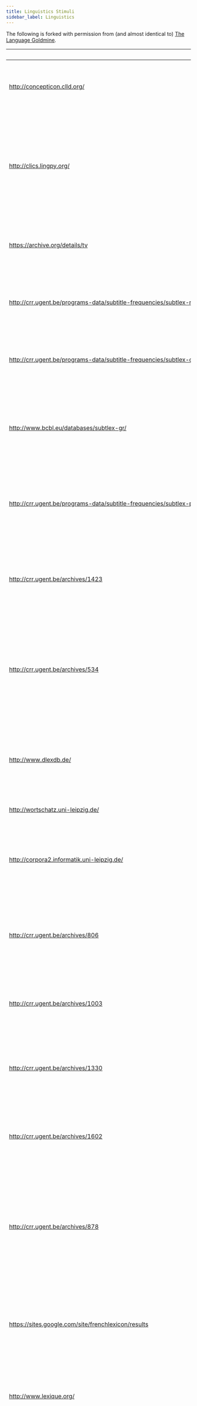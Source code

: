 ```yaml
---
title: Linguistics Stimuli
sidebar_label: Linguistics
---
```


The following is forked with permission from (and almost identical to) [The Language Goldmine](http://languagegoldmine.com).

| URL                                                                                                                            | Title                                                             | Description                                                                                                                                                                                                                                                                      | Tags                                                                                                                                                                                                                                                                                                                                                          | Languages                                                                                                                                                                                                                                                                    | Associated Publication                                                                                                                                                                                                                                                                                                                                                                                                                                      |
|----------------------------------------------------------------------------------------------------------------------------------|---------------------------------------------------------------------|------------------------------------------------------------------------------------------------------------------------------------------------------------------------------------------------------------------------------------------------------------------------------------|-----------------------------------------------------------------------------------------------------------------------------------------------------------------------------------------------------------------------------------------------------------------------------------------------------------------------------------------------------------------|--------------------------------------------------------------------------------------------------------------------------------------------------------------------------------------------------------------------------------------------------------------------------------|---------------------------------------------------------------------------------------------------------------------------------------------------------------------------------------------------------------------------------------------------------------------------------------------------------------------------------------------------------------------------------------------------------------------------------------------------------------|
| http://concepticon.clld.org/                                                                                                   | Concepticon                                                       | Links 9611 concepts from 51 different concept lists to 2206 different concept sets, 243 relations between concepts are defined                                                                                                                                                   | semantics, concepts, lexicon structure, vocabulary                                                                                                                                                                                                                                                                                                            | multilingual	                                                                                                                                                                                                                                                              |                                                                                                                                                                                                                                                                                                                                                                                                                                                               |
| http://clics.lingpy.org/                                                                                                       | Database of Cross-Linguistic Colexifications                      | Gives polysemy information for 221 different languages covering 64 families (more than 300000 words and 10000 concepts)                                                                                                                                                          | semantics, concpts, polysemy, lexicon structure, vocabulary, typology                                                                                                                                                                                                                                                                                         | multilingual                                                                                                                                                                                                                                                                 | List, J.-M., Terhalle, A., & Urban, M. (2013). Using network approaches to enhance the analysis of cross-linguistic polysemies. Proceedings of the 10th International Conference on Computational Semantics (pp. 347-353). Association for Computational Linguistics.                                                                                                                                                                                       |
| https://archive.org/details/tv                                                                                                 | The TV News Archive                                               | Contains more than 705,000 captioned and searchable news programs from over 4 years of U.S. television networks                                                                                                                                                                  | semantics, gesture, phonetics, corpus, TV, media, politics, news, multimodal corpus                                                                                                                                                                                                                                                                           | English, Spanish	                                                                                                                                                                                                                                                          |                                                                                                                                                                                                                                                                                                                                                                                                                                                               |
| http://crr.ugent.be/programs-data/subtitle-frequencies/subtlex-nl                                                              | SUBTLEX-NL                                                        | Dutch word frequencies based on 44 million words from film and television subtitles                                                                                                                                                                                              | word frequency, contextual diversity                                                                                                                                                                                                                                                                                                                          | Dutch                                                                                                                                                                                                                                                                        | Keuleers, E., Brysbaert, M. & New, B. (2010). SUBTLEX-NL: A new frequency measure for Dutch words based on film subtitles. Behavior Research Methods, 42(3), 643-650.                                                                                                                                                                                                                                                                                       |
| http://crr.ugent.be/programs-data/subtitle-frequencies/subtlex-ch                                                              | SUBTLEX-CH                                                        | Chinese word frequencies based on 33.5 million words from film and television subtitles                                                                                                                                                                                          | word frequency, part of speech (POS), lexical decision task, reaction times (RT), response latency                                                                                                                                                                                                                                                            | Chinese                                                                                                                                                                                                                                                                      | Cai, Q., & Brysbaert, M. (2010). SUBTLEX-CH: Chinese word and character frequencies based on film subtitles. PLoS One, 5(6), e10729.                                                                                                                                                                                                                                                                                                                        |
| http://www.bcbl.eu/databases/subtlex-gr/                                                                                       | SUBTLEX-GR                                                        | Modern Greek word frequencies based on 23 million words from film and television subtitles                                                                                                                                                                                       | word frequency, orthographic neighborhood density, orthgraphic levensthein distance, contextual diversity                                                                                                                                                                                                                                                     | Greek                                                                                                                                                                                                                                                                        | Dimitropoulou, M., Duñabeitia, J., Avilés, A., Corral, J.& Carreiras, M. (2010). Subtitle-based word frequencies as the best estimate of reading behaviour: the case of Greek.Frontiers in Psychology, 1:218, 1-12.                                                                                                                                                                                                                                         |
| http://crr.ugent.be/programs-data/subtitle-frequencies/subtlex-pl                                                              | SUBTLEX-PL                                                        | Polish word frequencies based on 101 million words from film and television subtitles                                                                                                                                                                                            | word frequency                                                                                                                                                                                                                                                                                                                                                | Polish                                                                                                                                                                                                                                                                       | Mandera, P., Keuleers, E., Wodniecka, Z., & Brysbaert, M. (2014). Subtlex-pl: subtitle-based word frequency estimates for Polish. Behavior research methods, 47(2), 471-483.                                                                                                                                                                                                                                                                                |
| http://crr.ugent.be/archives/1423                                                                                              | SUBTLEX-UK                                                        | British English word frequencies based on 201.3 million words from 45,099 BBC broadcasts                                                                                                                                                                                         | word frequency, contexutal diversity, word frequency in childrens programs, part of speech (POS), bigram frequencies                                                                                                                                                                                                                                          | English                                                                                                                                                                                                                                                                      | Van Heuven, W.J.B., Mandera, P., Keuleers, E., & Brysbaert, M. (2014). Subtlex-UK: A new and improved word frequency database for British English. Quarterly Journal of Experimental Psychology, 67, 1176-1190.                                                                                                                                                                                                                                             |
| http://crr.ugent.be/archives/534                                                                                               | SUBTLEX-DE                                                        | German word frequencies of 25.4 million words from film and television subtitles                                                                                                                                                                                                 | word frequency                                                                                                                                                                                                                                                                                                                                                | German                                                                                                                                                                                                                                                                       | Brysbaert, M., Buchmeier, M., Conrad, M., Jacobs, A.M., Bölte, J., & Böhl, A. (2011). The word frequency effect: A review of recent developments and implications for the choice of frequency estimates in German. Experimental Psychology, 58, 412-424                                                                                                                                                                                                     |
| http://www.dlexdb.de/                                                                                                          | Digitales Woerterbuch der deutschen Sprache (dlexDB)              | Over 100 million German word tokens, neighborhood densities and bigram and trigram probabilities based on different registers                                                                                                                                                    | word frequency, bigram probability, trigram probability, neighborhood density, conditional probability                                                                                                                                                                                                                                                        | German                                                                                                                                                                                                                                                                       | Heister, J., Wuerzner, K. M., Bubenzer, J., Pohl, E., Hanneforth, T., Geyken, A., & Kliegl, R. (2011). dlexDB-A lexical database for the psychological and linguistic research. Psychologische Rundschau, 62(1), 10-20.                                                                                                                                                                                                                                     |
| http://wortschatz.uni-leipzig.de/                                                                                              | Leipzig Wortschatz Lexicon                                        | German thesaurus and lexical network                                                                                                                                                                                                                                             | thesaurus, lexical network                                                                                                                                                                                                                                                                                                                                    | German	                                                                                                                                                                                                                                                                    |                                                                                                                                                                                                                                                                                                                                                                                                                                                               |
| http://corpora2.informatik.uni-leipzig.de/                                                                                     | Leipzig Corpus Collection                                         | Contains frequencies and co-occurrence information for 219 languages                                                                                                                                                                                                             | word frequency, corpus                                                                                                                                                                                                                                                                                                                                        | multilingual                                                                                                                                                                                                                                                                 | Quasthoff, U., Richter, M., Biemann, C. (2006). Corpus Portal for Search in Monolingual Corpora. Proceedings of the fifth international conference on Language Resources and Evaluation, LREC 2006, Genoa, pp. 1799-1802.                                                                                                                                                                                                                                   |
| http://crr.ugent.be/archives/806                                                                                               | Kuperman English Age-of-acquisition ratings                       | Age-of-acquisition ratings for 30,000 English words.                                                                                                                                                                                                                             | age of acquisition (AOA)                                                                                                                                                                                                                                                                                                                                      | English                                                                                                                                                                                                                                                                      | Kuperman, V., Stadthagen-Gonzalez, H., & Brysbaert, M. (2012). Age-of-acquisition ratings for 30,000 English words. Behavior Research Methods, 44(4), 978-990.                                                                                                                                                                                                                                                                                              |
| http://crr.ugent.be/archives/1003                                                                                              | Warriner English Affective Ratings                                | Valence, arousal and dominance ratings for 13,915 English words                                                                                                                                                                                                                  | emotion, valence, dominance, arousal, affect, positive, negative                                                                                                                                                                                                                                                                                              | English                                                                                                                                                                                                                                                                      | Warriner, A.B., Kuperman, V., & Brysbaert, M. (2013). Norms of valence, arousal, and dominance for 13,915 English lemmas. Behavior Research Methods, 45, 1191-1207.                                                                                                                                                                                                                                                                                         |
| http://crr.ugent.be/archives/1330                                                                                              | Brysbaert English Concreteness Ratings                            | Concreteness ratings for 40,000 English words                                                                                                                                                                                                                                    | concreteness                                                                                                                                                                                                                                                                                                                                                  | English                                                                                                                                                                                                                                                                      | Brysbaert, M., Warriner, A.B., & Kuperman, V. (2014). Concreteness ratings for 40 thousand generally known English word lemmas. Behavior Research Methods, 46, 904-911.                                                                                                                                                                                                                                                                                     |
| http://crr.ugent.be/archives/1602                                                                                              | Brysbaert Dutch Age-of-acquisition & Concreteness ratings         | Age-of-acquisition and concreteness ratings for 30,000 Dutch words                                                                                                                                                                                                               | concreteness, age of acquisition (AOA)                                                                                                                                                                                                                                                                                                                        | Dutch                                                                                                                                                                                                                                                                        | Brysbaert, M., Stevens, M., De Deyne, S., Voorspoels, W., & Storms, G. (2014). Norms of age of acquisition and concreteness for 30,000 Dutch words. Acta Psychologica, 150, 80-84.                                                                                                                                                                                                                                                                          |
| http://crr.ugent.be/archives/878                                                                                               | Moors Dutch Affective Ratings                                     | Valence, arousal and dominance ratings for 4,300 Dutch words                                                                                                                                                                                                                     | emotion, valence, dominance, arousal, affect, positive, negative                                                                                                                                                                                                                                                                                              | Dutch                                                                                                                                                                                                                                                                        | Moors, A., De Houwer, J., Hermans, D., Wanmaker, S., van Schie, K., Van Harmelen, A. L., De Schryver, M., De Winne, J., & Brysbaert, M. (2013). Norms of valence, arousal, dominance, and age of acquisition for 4,300 Dutch words. Behavior research methods, 45(1), 169-177.                                                                                                                                                                              |
| https://sites.google.com/site/frenchlexicon/results                                                                            | French Lexicon Project                                            | Lexical decision data for 38,840 French words and 38,840 pseudowords                                                                                                                                                                                                             | lexicon project, psycholinguistic database, reaction times (RT), response latency, word frequency                                                                                                                                                                                                                                                             | French                                                                                                                                                                                                                                                                       | Ferrand, L., New, B., Brysbaert, M., Keuleers, E., Bonin, P., Méot, A., Augustinova, M., & Pallier, C. (2010). The French Lexicon Project: Lexical decision data for 38,840 French words and 38,840 pseudowords. Behavior Research Methods, 42, 488-496.                                                                                                                                                                                                    |
| http://www.lexique.org/                                                                                                        | Lexique                                                           | French lexical database for 135, 000 words                                                                                                                                                                                                                                       | lexicon project, psycholinguistic database, reaction times (RT), response latency, word frequency                                                                                                                                                                                                                                                             | French	                                                                                                                                                                                                                                                                    |                                                                                                                                                                                                                                                                                                                                                                                                                                                               |
| http://link.springer.com/article/10.3758%2FBRM.42.4.992                                                                        | Malay Lexicon Project                                             | Malay lexical database for 9,592 words                                                                                                                                                                                                                                           | lexicon project, psycholinguistic database, reaction times (RT), response latency, word frequency                                                                                                                                                                                                                                                             | Malay                                                                                                                                                                                                                                                                        | Yap, M. J., Liow, S. J. R., Jalil, S. B., & Faizal, S. S. B. (2010). The Malay Lexicon Project: A database of lexical statistics for 9,592 words. Behavior research methods, 42(4), 992-1003.                                                                                                                                                                                                                                                               |
| http://elexicon.wustl.edu/                                                                                                     | English Lexicon Project (ELP)                                     | English lexical database for 40,481 words                                                                                                                                                                                                                                        | lexicon project, psycholinguistic database, reaction times (RT), response latency, lexical decision task, word naming, contextual diversity, neighborhood density, bigram probability, part of speech (POS), levenshtein distance, SUBTLEX                                                                                                                    | English                                                                                                                                                                                                                                                                      | Balota, D. A., Yap, M. J., Hutchison, K. A., Cortese, M. J., Kessler, B., Loftis, B., Neely, J. H., Nelson, D. L., Simpson, G. B., & Treiman, R. (2007). The English lexicon project. Behavior research methods, 39(3), 445-459.                                                                                                                                                                                                                            |
| http://journal.frontiersin.org/article/10.3389/fpsyg.2010.00174/abstract                                                       | Dutch Lexicon Project                                             | Dutch lexical database for 14,000 words                                                                                                                                                                                                                                          | lexicon project, psycholinguistic database, reaction times (RT), response latency, word frequency                                                                                                                                                                                                                                                             | Dutch                                                                                                                                                                                                                                                                        | Keuleers, E., Diependaele, K., & Brysbaert, M. (2010). Practice effects in large-scale visual word recognition studies: A lexical decision study on 14,000 Dutch mono-and disyllabic words and nonwords. Frontiers in Psychology, 1, 174.                                                                                                                                                                                                                   |
| http://crr.ugent.be/programs-data/lexicon-projects                                                                             | British Lexicon Project (BLP)                                     | British English lexical database for 28,000 words                                                                                                                                                                                                                                | lexicon project, psycholinguistic database, reaction times (RT), response latency, bigram probability, trigram probability, word frequency                                                                                                                                                                                                                    | English                                                                                                                                                                                                                                                                      | Keuleers, E., Lacey, P., Rastle, K., & Brysbaert, M. (2012). The British Lexicon Project: Lexical decision data for 28,730 monosyllabic and disyllabic English words. Behavior Research Methods, 44(1), 287-304.                                                                                                                                                                                                                                            |
| http://crr.ugent.be/programs-data/word-prevalence-values                                                                       | Dutch Word Knowledge & Prevalence                                 | Word prevalence values for 54,319 Dutch words from nearly 300,000 participants                                                                                                                                                                                                   | word prevalence, word knowledge, lexical knowledge                                                                                                                                                                                                                                                                                                            | Dutch                                                                                                                                                                                                                                                                        | Keuleers, E., Stevens, M., Mandera, P., & Brysbaert, M. (2015). Word knowledge in the crowd: Measuring vocabulary size and word prevalence in a massive online experiment. The Quarterly Journal of Experimental Psychology, (ahead-of-print), 1-28.                                                                                                                                                                                                        |
| http://semshifts.iling-ran.ru/                                                                                                 | Database of Semantic Shifts in the Languages of the World         | 3,690 semantic connections in the world's languages (polysemy, semantic changes)                                                                                                                                                                                                 | polysemy, semantic change, semantics                                                                                                                                                                                                                                                                                                                          | multilingual                                                                                                                                                                                                                                                                 | Zalizniak, A. A., Bulakh, M., Ganenkov, D., Gruntov, I., Maisak, T., & Russo, M. (2012). The catalogue of semantic shifts as a database for lexical semantic typology. Linguistics, 50, 633-669.                                                                                                                                                                                                                                                            |
| http://w3.usf.edu/FreeAssociation/                                                                                             | USF Word Association Norms                                        | Free word association data for 72,000 word pairs                                                                                                                                                                                                                                 | word association, semantics                                                                                                                                                                                                                                                                                                                                   | English                                                                                                                                                                                                                                                                      | Nelson, D. L., McEvoy, C. L., & Schreiber, T. A. (2004). The University of South Florida free association, rhyme, and word fragment norms. Behavior Research Methods, Instruments, & Computers, 36, 402-407.                                                                                                                                                                                                                                                |
| http://link.springer.com/article/10.3758/BRM.41.2.558                                                                          | Modality Exclusivity Norms for Adjectives                         | How much 423 adjectives are associated with different modalities/senses (e.g., vision, hearing)                                                                                                                                                                                  | modality exclusivity, senses, semantics, adjectives                                                                                                                                                                                                                                                                                                           | English                                                                                                                                                                                                                                                                      | Lynott, D., & Connell, L. (2009). Modality exclusivity norms for 423 object properties. Behavior Research Methods, 41, 558-564.                                                                                                                                                                                                                                                                                                                             |
| http://www.psych.rl.ac.uk/                                                                                                     | MRC Psycholinguistics Database                                    | Lexical database for English                                                                                                                                                                                                                                                     | lexicon project, psycholinguistic database, reaction times (RT), response latency, word frequency, concreteness, familiarity, imageability, meaningfulness, part of speech (POS), lexical category, part of speech, number of phonemes, syllables, letters, stress-marked phonetic transcription                                                              | English                                                                                                                                                                                                                                                                      | Coltheart, M. (1981). The MRC Psycholinguistic Database. Quarterly Journal of Experimental Psychology, 33A, 497-505.; Wilson, M.D. (1988). The MRC Psycholinguistic Database: Machine Readable Dictionary, Version 2. Behavioural Research Methods, Instruments and Computers, 20, 6-11.                                                                                                                                                                    |
| http://www.ugent.be/pp/experimentele-psychologie/en/research/documents/subtlexus/overview.htm                                  | SUBTLEX-US                                                        | Frequencies from 51 million word tokens                                                                                                                                                                                                                                          | word frequency, contextual diversity                                                                                                                                                                                                                                                                                                                          | English                                                                                                                                                                                                                                                                      | Brysbaert, M., & New, B. (2009). Moving beyond Kučera and Francis: A critical evaluation of current word frequency norms and the introduction of a new and improved word frequency measure for American English. Behavior Research Methods, 41, 977-990.; Brysbaert, M., New, B., & Keuleers, E. (2012). Adding part-of-speech information to the SUBTLEX-US word frequencies. Behavior research methods, 44(4), 991-997.                                   |
| http://www.natcorp.ox.ac.uk/                                                                                                   | British National Corpus (BNC)                                     | Corpus based with 100 million words                                                                                                                                                                                                                                              | corpus                                                                                                                                                                                                                                                                                                                                                        | English	                                                                                                                                                                                                                                                                   |                                                                                                                                                                                                                                                                                                                                                                                                                                                               |
| http://wals.info/                                                                                                              | World Atlas of Language Structures (WALS)                         | Typological database                                                                                                                                                                                                                                                             | typology, grammatical database, syntax, morphology, phonology                                                                                                                                                                                                                                                                                                 | multilingual                                                                                                                                                                                                                                                                 | Dryer, Matthew S. & Haspelmath, Martin (eds.) (2013). The World Atlas of Language Structures Online. Leipzig: Max Planck Institute for Evolutionary Anthropology.                                                                                                                                                                                                                                                                                           |
| http://wold.clld.org/                                                                                                          | The World Loanword Database (WOLD)                                | Loanword database with mini-dictionaries for 41 languages; words are coded for likelihood of being a loanword                                                                                                                                                                    | loanwords, borrowing, language contact                                                                                                                                                                                                                                                                                                                        | multilingual                                                                                                                                                                                                                                                                 | Haspelmath, M., & Tadmor, U. (Eds.). (2009). Loanwords in the world's languages: a comparative handbook. Walter de Gruyter.                                                                                                                                                                                                                                                                                                                                 |
| https://sites.google.com/site/kenmcraelab/norms-data                                                                           | Semantic Feature Norms                                            | Semantic feature norms for 541 concepts from 725 participants                                                                                                                                                                                                                    | semantic features, semantics, feature norms, distinctive features, objects and events, properties                                                                                                                                                                                                                                                             | English                                                                                                                                                                                                                                                                      | McRae, K., Cree, G. S., Seidenberg, M. S., & McNorgan, C. (2005). Semantic feature production norms for a large set of living and nonliving things. Behavior research methods, 37(4), 547-559.                                                                                                                                                                                                                                                              |
| https://books.google.com/ngrams                                                                                                | Google Ngram                                                      | Large corpora of books with word frequencies and ngram frequencies from English, German, French, Italian, Spanish, Russian, Chinese and Hebrew, POS-tagged                                                                                                                       | ngrams, word frequency                                                                                                                                                                                                                                                                                                                                        | multilingual                                                                                                                                                                                                                                                                 | Michel, J. B., Shen, Y. K., Aiden, A. P., Veres, A., Gray, M. K., Pickett, J. P., ... & Aiden, E. L. (2011). Quantitative analysis of culture using millions of digitized books. science, 331(6014), 176-182.                                                                                                                                                                                                                                               |
| http://wordnet.princeton.edu/                                                                                                  | WordNet                                                           | Machine-readable dictionary with semantic relations for English                                                                                                                                                                                                                  | wordnet, lexical database, dictionary, vocabulary, semantic relations, semantics, semantic hierarchies                                                                                                                                                                                                                                                        | English                                                                                                                                                                                                                                                                      | Miller GA. WordNet: a lexical database for English. Communications of the ACM. 1995;38:39-41.; Fellbaum C. WordNet: An Electronic Lexical Database. MIT Press; 1998.                                                                                                                                                                                                                                                                                        |
| http://www.eat.rl.ac.uk/                                                                                                       | Edinburgh Associative Thesaurus                                   | English word association norms                                                                                                                                                                                                                                                   | word association, semantics                                                                                                                                                                                                                                                                                                                                   | English                                                                                                                                                                                                                                                                      | Kiss, G.R., Armstrong, C., Milroy, R., and Piper, J. (1973) An associative thesaurus of English and its computer analysis. In Aitken, A.J., Bailey, R.W. and Hamilton-Smith, N. (Eds.), The Computer and Literary Studies. Edinburgh: University Press.                                                                                                                                                                                                     |
| http://www.illc.uva.nl/EuroWordNet/                                                                                            | Euro WordNet                                                      | Wordnets for several European languages                                                                                                                                                                                                                                          | wordnet, lexical database, dictionary, vocabulary, semantic relations, semantics, semantic hierarchies                                                                                                                                                                                                                                                        | multilingual	                                                                                                                                                                                                                                                              |                                                                                                                                                                                                                                                                                                                                                                                                                                                               |
| http://corpus.byu.edu/coca/                                                                                                    | Corpus of Contemporary American English (COCA)                    | 440 million word corpus of contemporary American English                                                                                                                                                                                                                         | corpus                                                                                                                                                                                                                                                                                                                                                        | English	                                                                                                                                                                                                                                                                   |                                                                                                                                                                                                                                                                                                                                                                                                                                                               |
| http://corpus.byu.edu/coha/                                                                                                    | Corpus of Historical American English (COHA)                      | 385 million word corpus of historical American English                                                                                                                                                                                                                           | corpus                                                                                                                                                                                                                                                                                                                                                        | English                                                                                                                                                                                                                                                                      | Davies, M. (2011). The Corpus of Contemporary American English as the First Reliable Monitor Corpus of English. Literary and Linguistic Computing 25: 447-65.                                                                                                                                                                                                                                                                                               |
| http://lingweb.eva.mpg.de/ids/                                                                                                 | Intercontinental Dictionary Series (IDS)                          | Comparative lexical database                                                                                                                                                                                                                                                     | lexicon, dictionary, vocabulary                                                                                                                                                                                                                                                                                                                               | multilingual	                                                                                                                                                                                                                                                              |                                                                                                                                                                                                                                                                                                                                                                                                                                                               |
| http://phoible.org/                                                                                                            | PHOIBLE: The world's largest database of phonological inventories | Cross-linguistic phoneme inventory data                                                                                                                                                                                                                                          | typology, phonemes, phonetics, phonology phoneme inventory                                                                                                                                                                                                                                                                                                    | multilingual                                                                                                                                                                                                                                                                 | Moran, S., & McCloy, D., & Wright, R. (eds.) 2014. PHOIBLE Online. Leipzig: Max Planck Institute for Evolutionary Anthropology.                                                                                                                                                                                                                                                                                                                             |
| http://137.122.133.199/~Jeff/pbase/index.html                                                                                  | P-base                                                            | Database of several thousand sound patterns in 500+ languages                                                                                                                                                                                                                    | phonetics, phonology, typology                                                                                                                                                                                                                                                                                                                                | multilingual	                                                                                                                                                                                                                                                              |                                                                                                                                                                                                                                                                                                                                                                                                                                                               |
| http://137.122.133.199/~Jeff/phonetic_similarity/index.html                                                                    | Phonetic Similarity database                                      | Similarity ratings for 51 segments                                                                                                                                                                                                                                               | phonetics, phonology                                                                                                                                                                                                                                                                                                                                          | multilingual	                                                                                                                                                                                                                                                              |                                                                                                                                                                                                                                                                                                                                                                                                                                                               |
| http://www.autotyp.uzh.ch/                                                                                                     | AUTOTYP                                                           | Typological database                                                                                                                                                                                                                                                             | language family, language area, genealogy, geography, genealogical data, typology, language history                                                                                                                                                                                                                                                           | multilingual                                                                                                                                                                                                                                                                 | Bickel, B. & J. Nichols, 2002. Autotypologizing databases and their use in fieldwork. In Proc. Int. LREC Workshop on Resources and Tools in Field Linguistics. Las Palmas, 25-26 May 2002.                                                                                                                                                                                                                                                                  |
| http://semanticweb.kaist.ac.kr/home/index.php/KAIST_Corpus                                                                     | KAIST Korean Corpus                                               | 70 million Korean eojeol corpus                                                                                                                                                                                                                                                  | corpus                                                                                                                                                                                                                                                                                                                                                        | Korean	                                                                                                                                                                                                                                                                    |                                                                                                                                                                                                                                                                                                                                                                                                                                                               |
| http://www.statmt.org/europarl/                                                                                                | Europarl Parallel Corpus (EPC)                                    | Parallel text with up to 60 million words for 20 languags                                                                                                                                                                                                                        | parallel corpus, corpus, translation                                                                                                                                                                                                                                                                                                                          | multilingual	                                                                                                                                                                                                                                                              |                                                                                                                                                                                                                                                                                                                                                                                                                                                               |
| http://paralleltext.info/data/                                                                                                 | Parallel Bible Corpus (PBC)                                       | Parallel corpus of the bible with around 900 languages from around 80 different language families                                                                                                                                                                                | parallel corpus, corpus, translation                                                                                                                                                                                                                                                                                                                          | multilingual	                                                                                                                                                                                                                                                              |                                                                                                                                                                                                                                                                                                                                                                                                                                                               |
| http://unicode.org/udhr/                                                                                                       | Universal Declaration of Human Rights                             | Parallel corpus of the declaration of human rights for 400 languages                                                                                                                                                                                                             | parallel corpus, corpus, translation                                                                                                                                                                                                                                                                                                                          | multilingual	                                                                                                                                                                                                                                                              |                                                                                                                                                                                                                                                                                                                                                                                                                                                               |
| http://wacky.sslmit.unibo.it/doku.php?id=corpora                                                                               | Wacky Corpus                                                      | Syntactically annotated or POS-tagged corpora with up to 2 billion words for English, French, German and Italian, also includes Italian Wikipedia corpus                                                                                                                         | corpus, syntax, treebank, part of speech (POS), Wikipedia                                                                                                                                                                                                                                                                                                     | English, French, German, Italian	                                                                                                                                                                                                                                          |                                                                                                                                                                                                                                                                                                                                                                                                                                                               |
| http://asjp.clld.org/                                                                                                          | Automated Similarity Judgment Project (ASJP)                      | Word lists of around 6000 languages                                                                                                                                                                                                                                              | word list, typology, vocabulary                                                                                                                                                                                                                                                                                                                               | multilingual                                                                                                                                                                                                                                                                 | Wichmann, Søren, André Müller, Annkathrin Wett, Viveka Velupillai, Julia Bischoffberger, Cecil H. Brown, Eric W. Holman, Sebastian Sauppe, Zarina Molochieva, Pamela Brown, Harald Hammarström, Oleg Belyaev, Johann-Mattis List, Dik Bakker, Dmitry Egorov, Matthias Urban, Robert Mailhammer, Agustina Carrizo, Matthew S. Dryer, Evgenia Korovina, David Beck, Helen Geyer, Patience Epps, Anthony Grant, and Pilar Valenzuela. 2013. The ASJP Database. |
| https://www.ethnologue.com/                                                                                                    | Ethnologue                                                        | Comprehensive catalogue of the world's languages                                                                                                                                                                                                                                 | catalogue, typology                                                                                                                                                                                                                                                                                                                                           | multilingual	                                                                                                                                                                                                                                                              |                                                                                                                                                                                                                                                                                                                                                                                                                                                               |
| http://glottolog.org/                                                                                                          | Glottolog                                                         | Comprehensive reference information for the world's languages                                                                                                                                                                                                                    | catalogue, typology                                                                                                                                                                                                                                                                                                                                           | multilingual	                                                                                                                                                                                                                                                              |                                                                                                                                                                                                                                                                                                                                                                                                                                                               |
| http://opus.lingfil.uu.se/                                                                                                     | Open parallel corpus                                              | A collection of parallel corpora including 71 million sentences for about 30 languages                                                                                                                                                                                           | parallel corpus, corpus, translation                                                                                                                                                                                                                                                                                                                          | multilingual	                                                                                                                                                                                                                                                              |                                                                                                                                                                                                                                                                                                                                                                                                                                                               |
| http://archive.org/browse.php?field=subject&mediatype=texts&collection=rosettaproject                                          | Rosetta Collection in The Internet Archive                        | Media files and documents about the languages from the world collected by the Rosetta foundation                                                                                                                                                                                 | reference grammar, word list                                                                                                                                                                                                                                                                                                                                  | multilingual	                                                                                                                                                                                                                                                              |                                                                                                                                                                                                                                                                                                                                                                                                                                                               |
| http://data.worldbank.org/                                                                                                     | World Bank Open Data                                              | Demographic and geographical data on the world's countries                                                                                                                                                                                                                       | demographic data, country, migration, bilingualism, language use                                                                                                                                                                                                                                                                                              | non-linguistic	                                                                                                                                                                                                                                                            |                                                                                                                                                                                                                                                                                                                                                                                                                                                               |
| http://link.springer.com/article/10.3758/s13428-012-0267-0                                                                     | Modality Exclusivity Norms for Nouns                              | Modality norms from for 400 English nouns                                                                                                                                                                                                                                        | perceptual attributes, modality exclusivity, senses, semantics, vision, sight, hearing, touch, taste, smell                                                                                                                                                                                                                                                   | English                                                                                                                                                                                                                                                                      | Lynott, D., & Connell, L. (2013). Modality exclusivity norms for 400 nouns: The relationship between perceptual experience and surface word form. Behavior research methods, 45(2), 516-526.                                                                                                                                                                                                                                                                |
| http://link.springer.com/article/10.3758/s13428-010-0038-8                                                                     | Modality Exclusivity Norms for Adjectives                         | Modality norms from 400 American English participants for 387 adjectives                                                                                                                                                                                                         | perceptual attributes, modality exclusivity, senses, semantics, vision, sight, hearing, touch, taste, smell                                                                                                                                                                                                                                                   | English                                                                                                                                                                                                                                                                      | van Dantzig, S., Cowell, R. A., Zeelenberg, R., & Pecher, D. (2011). A sharp image or a sharp knife: Norms for the modality-exclusivity of 774 concept-property items. Behavior Research Methods, 43(1), 145-154.                                                                                                                                                                                                                                           |
| http://link.springer.com/article/10.3758/s13428-012-0215-z                                                                     | Perceptual and motor attribute ratings                            | Perceptual and motor attribute ratings for 559 concepts based on 376 American English participants                                                                                                                                                                               | graspability, perceptual attributes, semantics                                                                                                                                                                                                                                                                                                                | English                                                                                                                                                                                                                                                                      | Amsel, B. D., Urbach, T. P., & Kutas, M. (2012). Perceptual and motor attribute ratings for 559 object concepts. Behavior research methods, 44(4), 1028-1041.                                                                                                                                                                                                                                                                                               |
| http://link.springer.com/article/10.3758/s13428-012-0242-9                                                                     | Sensory experience ratings                                        | Sensory experience ratings for 5857 English words based on 63 participants                                                                                                                                                                                                       | perceptual attributes, semantics                                                                                                                                                                                                                                                                                                                              | English                                                                                                                                                                                                                                                                      | Juhasz, B. J., & Yap, M. J. (2013). Sensory experience ratings for over 5,000 mono-and disyllabic words. Behavior research methods, 45(1), 160-168.                                                                                                                                                                                                                                                                                                         |
| http://link.springer.com/article/10.3758/s13428-014-0488-5                                                                     | Manipulability and naming norms for photographs                   | Manipulability ratings and naming RT norms for photographs                                                                                                                                                                                                                       | perceptual attributes, manipulability                                                                                                                                                                                                                                                                                                                         | non-linguistic	                                                                                                                                                                                                                                                            |                                                                                                                                                                                                                                                                                                                                                                                                                                                               |
| http://link.springer.com/article/10.3758/BRM.42.1.82                                                                           | Manipulability, familiarity and AOA for photographs               | Manipulability, familiarity and AOA for photographs                                                                                                                                                                                                                              | perceptual attributes, manipulability, age of acquisition (AOA), familiarity                                                                                                                                                                                                                                                                                  | non-linguistic                                                                                                                                                                                                                                                               | Salmon, J. P., McMullen, P. A., & Filliter, J. H. (2010). Norms for two types of manipulability (graspability and functional usage), familiarity, and age of acquisition for 320 photographs of objects. Behavior Research Methods, 42(1), 82-95.                                                                                                                                                                                                           |
| http://www.tandfonline.com/doi/abs/10.1080/13825585.2010.540849                                                                | Spanish norms for photographs                                     | 140 color images that have been normed by 106 Spanish speakers on age of acquisition, familiarity, manipulability and other measures                                                                                                                                             | age of acquisition (AOA), perceptual attributes, manipulability                                                                                                                                                                                                                                                                                               | Spanish                                                                                                                                                                                                                                                                      | Moreno-Martínez, F. J., Montoro, P. R., & Laws, K. R. (2011). A set of high quality colour images with Spanish norms for seven relevant psycholinguistic variables: The Nombela naming test. Aging, Neuropsychology, and Cognition, 18(3), 293-327.                                                                                                                                                                                                         |
| http://link.springer.com/article/10.3758/s13428-014-0466-y                                                                     | French acronym norms                                              | Psycholinguistic norms for French acronyms                                                                                                                                                                                                                                       | acronyms, reading time (RT), age of acquisition ratings (AOA), subjective frequency, imageability                                                                                                                                                                                                                                                             | French                                                                                                                                                                                                                                                                       | Bonin, P., Méot, A., Millotte, S., & Bugaiska, A. (2014). Norms and reading times for acronyms in French. Behavior research methods, 47(1), 251-267.                                                                                                                                                                                                                                                                                                        |
| http://link.springer.com/article/10.3758/s13428-014-0454-2                                                                     | Spanish AOA norms                                                 | Subjective age-of-acquisition norms for 7,039 Spanish words                                                                                                                                                                                                                      | age of acquisition (AOA)                                                                                                                                                                                                                                                                                                                                      | Spanish                                                                                                                                                                                                                                                                      | Alonso, M. A., Fernandez, A., & Díez, E. (2015). Subjective age-of-acquisition norms for 7,039 Spanish words. Behavior research methods, 47(1), 268-274.                                                                                                                                                                                                                                                                                                    |
| http://link.springer.com/article/10.3758/s13428-014-0467-x                                                                     | Persian emotional speech                                          | Emotional speech from 470 sentences normed by 1,126 Persian native speakers                                                                                                                                                                                                      | emotion, emotional speech                                                                                                                                                                                                                                                                                                                                     | Persian                                                                                                                                                                                                                                                                      | Keshtiari, N., Kuhlmann, M., Eslami, M., & Klann-Delius, G. (2015). Recognizing emotional speech in Persian: A validated database of Persian emotional speech (Persian ESD). Behavior research methods, 47(1), 275-294.                                                                                                                                                                                                                                     |
| http://www.csl.psychol.cam.ac.uk/propertynorms/                                                                                | CSLB Property Norms                                               | Feature norms for 866 concrete concepts by 123 native speakers of British English                                                                                                                                                                                                | semantic features, semantics                                                                                                                                                                                                                                                                                                                                  | English                                                                                                                                                                                                                                                                      | Devereux, B. J., Tyler, L. K., Geertzen, J., & Randall, B. (2014). The Centre for Speech, Language and the Brain (CSLB) concept property norms. Behavior research methods, 46(4), 1119-1127.                                                                                                                                                                                                                                                                |
| http://link.springer.com/article/10.3758/s13428-013-0426-y                                                                     | ANGST German affectiveness ratings                                | Valence, arousal, dominance and other ratings for 1,003 German words                                                                                                                                                                                                             | emotion, valence, dominance, arousal, affect, positive, negative                                                                                                                                                                                                                                                                                              | German                                                                                                                                                                                                                                                                       | Schmidtke, D. S., Schröder, T., Jacobs, A. M., & Conrad, M. (2014). ANGST: Affective norms for German sentiment terms, derived from the affective norms for English words. Behavior Research Methods, 46(4), 1108-1118.                                                                                                                                                                                                                                     |
| http://link.springer.com/article/10.3758/s13428-013-0431-1                                                                     | French affective norms                                            | Affective norms for 1,031 French words by 469 French speakers                                                                                                                                                                                                                    | emotion, valence, dominance, arousal, affect, positive, negative                                                                                                                                                                                                                                                                                              | French                                                                                                                                                                                                                                                                       | Monnier, C., & Syssau, A. (2014). Affective norms for French words (FAN). Behavior research methods, 46(4), 1128-1137.                                                                                                                                                                                                                                                                                                                                      |
| http://link.springer.com/article/10.3758/s13428-013-0409-z                                                                     | Gender stereotypicality norms                                     | Gender stereotypicality norms for role nouns in 7 European languages                                                                                                                                                                                                             | gender, stereotypes, stereotypicality, sociolinguistics                                                                                                                                                                                                                                                                                                       | Czech, English, French, German, Italian, Norwegian, Slovak                                                                                                                                                                                                                   | Misersky, J., Gygax, P. M., Canal, P., Gabriel, U., Garnham, A., Braun, F., ... & Sczesny, S. (2014). Norms on the gender perception of role nouns in Czech, English, French, German, Italian, Norwegian, and Slovak. Behavior research methods, 46(3), 841-871.                                                                                                                                                                                            |
| http://link.springer.com/article/10.3758/s13428-013-0400-8                                                                     | PhonItalia                                                        | Phonological representatons for 120,000 Italian word forms                                                                                                                                                                                                                       | phonological representation, phonology, transcription                                                                                                                                                                                                                                                                                                         | Italian                                                                                                                                                                                                                                                                      | Goslin, J., Galluzzi, C., & Romani, C. (2014). PhonItalia: a phonological lexicon for Italian. Behavior research methods, 46(3), 872-886.                                                                                                                                                                                                                                                                                                                   |
| http://link.springer.com/article/10.3758/s13428-013-0405-3                                                                     | Italian affective norms                                           | Affective norms for 1,121 Italian words                                                                                                                                                                                                                                          | emotion, valence, dominance, arousal, affect, positive, negative                                                                                                                                                                                                                                                                                              | Italian                                                                                                                                                                                                                                                                      | Montefinese, M., Ambrosini, E., Fairfield, B., & Mammarella, N. (2014). The adaptation of the affective norms for english words (ANEW) for Italian. Behavior research methods, 46(3), 887-903.                                                                                                                                                                                                                                                              |
| http://link.springer.com/article/10.3758/s13428-013-0370-x                                                                     | Subjetive ASL frequency                                           | Subjective frequency ratings for 432 ASL signs from 59 native deaf signers                                                                                                                                                                                                       | subjective frequency, familiarity, American Sign Language (ASL)                                                                                                                                                                                                                                                                                               | ASL                                                                                                                                                                                                                                                                          | Mayberry, R. I., Hall, M. L., & Zvaigzne, M. (2014). Subjective frequency ratings for 432 ASL signs._Behavior research methods,_46(2), 526-539.                                                                                                                                                                                                                                                                                                             |
| http://link.springer.com/article/10.3758/s13428-013-0389-z                                                                     | Japanese-English similarity for translation equivalents           | 193 Japanese-English word pairs are rated for phonological and semantic similarity                                                                                                                                                                                               | phonological similarity, phonetics, phonology, semantics, semantic similiarity, translation, translation equivalent                                                                                                                                                                                                                                           | Japanese;English                                                                                                                                                                                                                                                             | Allen, D., & Conklin, K. (2014). Cross-linguistic similarity norms for Japanese–English translation equivalents. Behavior research methods, 46(2), 540-563.                                                                                                                                                                                                                                                                                                 |
| http://link.springer.com/article/10.3758/s13428-013-0388-0                                                                     | Portuguese Free Association norms                                 | Free association norms for 139 Portuguse words from children of various ages                                                                                                                                                                                                     | children, language acquisition, word association, free association                                                                                                                                                                                                                                                                                            | Portuguese                                                                                                                                                                                                                                                                   | Comesaña, M., Fraga, I., Moreira, A. J., Frade, C. S., & Soares, A. P. (2014). Free associate norms for 139 European Portuguese words for children from different age groups. Behavior research methods, 46(2), 564-574.                                                                                                                                                                                                                                    |
| http://link.springer.com/article/10.3758/s13428-013-0376-4                                                                     | Turkish image norms                                               | Turkish AOA, familiarity and other norms for 260 pictures from 277 native Turkish speakers                                                                                                                                                                                       | familiarity, age of acquisition (AOA), word frequency                                                                                                                                                                                                                                                                                                         | Turkish                                                                                                                                                                                                                                                                      | Raman, I., Raman, E., & Mertan, B. (2014). A standardized set of 260 pictures for Turkish: Norms of name and image agreement, age of acquisition, visual complexity, and conceptual familiarity. Behavior research methods, 46(2), 588-595.                                                                                                                                                                                                                 |
| http://link.springer.com/article/10.3758/s13428-013-0355-9                                                                     | Chinese Lexicon project                                           | Reaction times for 2500 single characters and associated lexical norms (frequency, contextual diversity etc.)                                                                                                                                                                    | contextual diversity, word frequency, lexical decision task, reaction times (RT), response latency                                                                                                                                                                                                                                                            | Chinese                                                                                                                                                                                                                                                                      | Sze, W. P., Liow, S. J. R., & Yap, M. J. (2014). The Chinese Lexicon Project: A repository of lexical decision behavioral responses for 2,500 Chinese characters. Behavior research methods, 46(1), 263-273.                                                                                                                                                                                                                                                |
| http://link.springer.com/article/10.3758/s13428-013-0358-6                                                                     | Dutch action norms                                                | Dutch AOA, word frequency and other norms for 124 line drawings                                                                                                                                                                                                                  | age of acquisition (AOA), perceptual attributes, action                                                                                                                                                                                                                                                                                                       | Dutch                                                                                                                                                                                                                                                                        | Shao, Z., Roelofs, A., & Meyer, A. S. (2014). Predicting naming latencies for action pictures: Dutch norms. Behavior research methods, 46(1), 274-283.                                                                                                                                                                                                                                                                                                      |
| http://link.springer.com/article/10.3758/s13428-014-0488-5                                                                     | French object norms                                               | Manipulability, graspability and pantomimability norms by French speakers for 560 photographs                                                                                                                                                                                    | iconicity, manipulability, movability, perceptual attributes, graspability, semantics                                                                                                                                                                                                                                                                         | non-linguistic                                                                                                                                                                                                                                                               | Guérard, K., Lagacé, S., & Brodeur, M. B. (2014). Four types of manipulability ratings and naming latencies for a set of 560 photographs of objects. Behavior research methods, 47(2), 443-470.                                                                                                                                                                                                                                                             |
| http://language.psy.auckland.ac.nz/austronesian/                                                                               | Austronesian Basic Vocabulary Database                            | 210 vocabulary items in almost 1000 Austronesian languages                                                                                                                                                                                                                       | basic vocabulary, dictionary, Austronesian                                                                                                                                                                                                                                                                                                                    | Austronesian                                                                                                                                                                                                                                                                 | Greenhill, S. J., Blust, R., & Gray, R. D. (2008). The Austronesian basic vocabulary database: from bioinformatics to lexomics. Evolutionary bioinformatics online, 4, 271-283.                                                                                                                                                                                                                                                                             |
| http://language.psy.auckland.ac.nz/bantu/                                                                                      | Bantu Basic Vocabulary Database                                   | 430 vocabulary items from 10 Bantu languages                                                                                                                                                                                                                                     | basic vocabulary, dictionary, Bantu                                                                                                                                                                                                                                                                                                                           | Bantu	                                                                                                                                                                                                                                                                     |                                                                                                                                                                                                                                                                                                                                                                                                                                                               |
| http://ielex.mpi.nl/                                                                                                           | Indo-European Lexical Cognacy Database                            | 207 vocabulary items in 150 Indo-European languages                                                                                                                                                                                                                              | basic vocabulary, dictionary, Indo-European, cognates                                                                                                                                                                                                                                                                                                         | Indo-European	                                                                                                                                                                                                                                                             |                                                                                                                                                                                                                                                                                                                                                                                                                                                               |
| http://multitree.org/                                                                                                          | MultiTree: A digital library of language relationships            | Resource for language relatedness and genealogy; contains trees for many language families                                                                                                                                                                                       | language family, genealogy, linguistic history, reconstruction, protolanguage                                                                                                                                                                                                                                                                                 | multilingual	                                                                                                                                                                                                                                                              |                                                                                                                                                                                                                                                                                                                                                                                                                                                               |
| https://sites.google.com/site/referencelexicon/                                                                                | RefLex - Reference Lexicon                                        | Around 60,000 lexical entries for around 500 African languages with phonotactic and cognacy coding                                                                                                                                                                               | Africa, cognacy, basic vocabulary, dictionary, language history                                                                                                                                                                                                                                                                                               | multilingual	                                                                                                                                                                                                                                                              |                                                                                                                                                                                                                                                                                                                                                                                                                                                               |
| http://phonotactics.anu.edu.au/                                                                                                | ANU World Phonotactics Database                                   | Phonotactic data for over 2000 languages and segmental data for around 4700 languages                                                                                                                                                                                            | typology, phonemes, phoneme inventory, phonology, phonotactics, segments                                                                                                                                                                                                                                                                                      | multilingual                                                                                                                                                                                                                                                                 | Donohue, M., Hetherington, R., McElvenny, J., & Dawson, V. (2013). World phonotactics database. Department of Linguistics, The Australian National University.                                                                                                                                                                                                                                                                                              |
| http://www.worldvaluessurvey.org/wvs.jsp                                                                                       | World Value Survey                                                | Data on socioeconomic and demographic variables, including language background, for over 85,000 respondents in 57 countries                                                                                                                                                      | language use, bilingualism, demographic data                                                                                                                                                                                                                                                                                                                  | multilingual                                                                                                                                                                                                                                                                 | World Values Survey Association (2009). World Values Survey 1981-2008 Official Aggregate v. 20090901. Madrid: ASEP/JDS.                                                                                                                                                                                                                                                                                                                                     |
| http://www.mirjamernestus.nl/Ernestus/NCCFr/                                                                                   | Nijmegen Corpus of Casual French                                  | 35 hours of orthographically annoted high-quality recordings with 46 French speakers conversing among friends.                                                                                                                                                                   | phonetics, video, speech, annotated corpus                                                                                                                                                                                                                                                                                                                    | French                                                                                                                                                                                                                                                                       | Torreira, F., Adda-Decker, M., & Ernestus, M. (2010). The Nijmegen Corpus of Casual French. Speech Communication, 52, 201-221.                                                                                                                                                                                                                                                                                                                              |
| http://www.cstr.ed.ac.uk/projects/unisyn/                                                                                      | Unisyn Lexicon                                                    | Multi-accent dictionary of English                                                                                                                                                                                                                                               | English dialects, lexicon, accents                                                                                                                                                                                                                                                                                                                            | English                                                                                                                                                                                                                                                                      | Fitt, S. (2002). Unisyn lexicon release. The Center for Speech Technology Research, University of Edinburgh.                                                                                                                                                                                                                                                                                                                                                |
| http://homepages.inf.ed.ac.uk/korin/sitenew/Research/Combilex/index.html                                                       | Combilex speech technology lexicon                                | Multi-accent dictionary of English                                                                                                                                                                                                                                               | English dialects, lexicon, accents                                                                                                                                                                                                                                                                                                                            | English                                                                                                                                                                                                                                                                      | Fitt, S., & Richmond, K., & Clark, R. Combilex.                                                                                                                                                                                                                                                                                                                                                                                                             |
| http://www.mngu0.org/                                                                                                          | mngu0 dataset                                                     | Articulatory EMA, MRI, video, audio and 3D scan data frome one British male speaker                                                                                                                                                                                              | articulation, articulatory data, MRI, EMA, video, phonetics, speech production                                                                                                                                                                                                                                                                                | English                                                                                                                                                                                                                                                                      | Richmond, K. (2011). Announcing the electromagnetic articulography (day 1) subset of the mngu0 articulatory corpus. In Proc. Interspeech, pages 1505-1508, Florence, Italy, August 2011.; Steiner, I., Richmond, K., Marshall, I., & Gray, C. D. (2012). The magnetic resonance imaging subset of the mngu0 articulatory corpus. Journal of the Acoustical Society of America, 131(2), 106-111.                                                             |
| http://link.springer.com/article/10.3758/BF03200831                                                                            | Touch-related adjective norms                                     | 306 words that are categorized for various haptic properties such as roughness and weight                                                                                                                                                                                        | perceptual attributes, semantics, feeling                                                                                                                                                                                                                                                                                                                     | English                                                                                                                                                                                                                                                                      | Stadtlander, L. M., & Murdoch, L. D. (2000). Frequency of occurrence and rankings for touch-related adjectives. Behavior Research Methods, Instruments, & Computers, 32(4), 579-587.                                                                                                                                                                                                                                                                        |
| http://wordbank.stanford.edu/                                                                                                  | MacArthur-Bates Communicative Devleopment Inventories (MCDI)      | Database of children's early vocabulary development and gestures                                                                                                                                                                                                                 | developmental, language acquisition, early vocabulary, age of acquisition (AOA), gesture, multimodal                                                                                                                                                                                                                                                          | English, Danish, Norwegian, Turkish, Spanish, Russian, Mandarin, Swedish, German, Cantonese, Italian, Croatian, Hebrew                                                                                                                                                       | Jørgensen, R. N., Dale, P. S., Bleses, D., & Fenson, L. (2010). CLEX: A cross-linguistic lexical norms database. Journal of child language, 37(02), 419-428.                                                                                                                                                                                                                                                                                                |
| http://www.iphod.com/                                                                                                          | Irvine Phonotactic Online Dictionary (IPhOD)                      | Collection of English words and pseudowords with respect to number of phonological variables                                                                                                                                                                                     | phonotactics, biphoneme probability, bigram probability, triphoneme probability, trigram probability, segments, phonemes, syllables                                                                                                                                                                                                                           | English                                                                                                                                                                                                                                                                      | Vaden, K.I., Halpin, H.R., Hickok, G.S. (2009). Irvine Phonotactic Online Dictionary, Version 2.0.                                                                                                                                                                                                                                                                                                                                                          |
| http://st2.ullet.net/                                                                                                          | StressTyp2                                                        | Typological database with stress and accent patterns 750 languages                                                                                                                                                                                                               | typology, stress, accent                                                                                                                                                                                                                                                                                                                                      | multilingual	                                                                                                                                                                                                                                                              |                                                                                                                                                                                                                                                                                                                                                                                                                                                               |
| http://phonology.cogsci.udel.edu/dbs/stress/                                                                                   | UD Phonology Lab Stress Pattern Database                          | Dominant stress patterns of the world's languages                                                                                                                                                                                                                                | typology, stress, accent                                                                                                                                                                                                                                                                                                                                      | multilingual	                                                                                                                                                                                                                                                              |                                                                                                                                                                                                                                                                                                                                                                                                                                                               |
| http://languagelink.let.uu.nl/anatyp/                                                                                          | Anaphora Typology Database                                        | Anaphora database with example sentences                                                                                                                                                                                                                                         | typology, anaphora, syntax                                                                                                                                                                                                                                                                                                                                    | multilingual                                                                                                                                                                                                                                                                 | Dimitriadis, A., Everaert, M., Reinhart, T., & Reuland, E. (2005). Anaphora Typology Database.                                                                                                                                                                                                                                                                                                                                                              |
| http://languagelink.let.uu.nl/fpps/                                                                                            | Free Personal Pronoun System database                             | Personal pronoun system's of the worlds languages                                                                                                                                                                                                                                | typology, syntax, morphology, personal pronoun, morphosyntax                                                                                                                                                                                                                                                                                                  | multilingual	                                                                                                                                                                                                                                                              |                                                                                                                                                                                                                                                                                                                                                                                                                                                               |
| http://reduplication.uni-graz.at/                                                                                              | Graz Database on Reduplication                                    | Database that contains reduplication patterns of the world's languages                                                                                                                                                                                                           | typology, reduplication, syntax, morphology, morphosyntax                                                                                                                                                                                                                                                                                                     | multilingual                                                                                                                                                                                                                                                                 | Hurch, B. (2005-). Graz Database on Reduplication. http://reduplication.uni-graz.at/                                                                                                                                                                                                                                                                                                                                                                        |
| http://www.personal.uni-jena.de/~mu65qev/tdir/                                                                                 | Typological Database of Intensifiers and Reflexives               | Database that contains intensifiers and reflexive patterns of the world's languages                                                                                                                                                                                              | typology, intensifier, reflexives, syntax                                                                                                                                                                                                                                                                                                                     | multilingual                                                                                                                                                                                                                                                                 | Gast, V., D. Hole, E. König, P. Siemund, S. Töpper (2007). Typological Database of Intensifiers and Reflexives. Version 2.0. http://www.tdir.org.                                                                                                                                                                                                                                                                                                           |
| http://web.phonetik.uni-frankfurt.de/upsid.html                                                                                | UCLA Phonological Segment Inventory Data (UPSID)                  | Contains phonological inventories for 451 languages                                                                                                                                                                                                                              | phonology, phoneme inventory, typology                                                                                                                                                                                                                                                                                                                        | multilingual                                                                                                                                                                                                                                                                 | Maddieson, I. (1984). Patterns of sounds. Cambridge studies in speech science and communication. Cambridge: Cambridge University Press.                                                                                                                                                                                                                                                                                                                     |
| http://apics-online.info/                                                                                                      | Atlas of Pidgin and Creole Language Structures (APiCS)            | Grammatical and lexical structures of 75 pidgin and creole languages                                                                                                                                                                                                             | phonology, lexicon, negation, syntax, morphology, morphosyntax, typology, pidgin & creole languages, word order                                                                                                                                                                                                                                               | multilingual                                                                                                                                                                                                                                                                 | Michaelis, S. M.,Maurer, P.,Haspelmath, M., & & Huber, M. (eds.) (2013).  Atlas of Pidgin and Creole Language Structures Online. Leipzig: Max Planck Institute for Evolutionary Anthropology.                                                                                                                                                                                                                                                               |
| http://valpal.info/                                                                                                            | Valency Patterns Leipzig Online Database (ValPal)                 | Valency patterns of 36 languages                                                                                                                                                                                                                                                 | typology, syntax                                                                                                                                                                                                                                                                                                                                              | multilingual                                                                                                                                                                                                                                                                 | Hartmann, I., Haspelmath, M., & Taylor, B. (Eds.) (2013). Valency Patterns Leipzig. Leipzig: Max Planck Institute for Evolutionary Anthropology.                                                                                                                                                                                                                                                                                                            |
| http://ewave-atlas.org/                                                                                                        | Electronic World Atlas of Varieties of English                    | Over 235 linguistic features mapped for 50 varieties of English                                                                                                                                                                                                                  | English dialects, phonology, lexicon, morphology, syntax, discourse, word order, tense, aspect                                                                                                                                                                                                                                                                | multilingual                                                                                                                                                                                                                                                                 | Kortmann, B., & Lunkenheimer, K. (Eds.) (2013). The Electronic World Atlas of Varieties of English. Leipzig: Max Planck Institute for Evolutionary Anthropology.                                                                                                                                                                                                                                                                                            |
| http://lingweb.eva.mpg.de/numeral/                                                                                             | Numeral System's of the World's languages                         | Data on numeral systems for about 4000 languages of the world                                                                                                                                                                                                                    | typology, numeral systems                                                                                                                                                                                                                                                                                                                                     | multilingual	                                                                                                                                                                                                                                                              |                                                                                                                                                                                                                                                                                                                                                                                                                                                               |
| http://afbo.info/                                                                                                              | A world-wide survey of affix borrowing                            | A database of 101 languages where affixes have been borrowed (total of 657 affixed)                                                                                                                                                                                              | typology, affixes, morphology, morphosyntax                                                                                                                                                                                                                                                                                                                   | multilingual                                                                                                                                                                                                                                                                 | Seifart, F. (2013). AfBO: A world-wide survey of affix borrowing. Leipzig: Max Planck Institute for Evolutionary Anthropology.                                                                                                                                                                                                                                                                                                                              |
| http://sails.clld.org/                                                                                                         | South American Indigenous Language Structures (SAILS)             | A database of 604 linguistic features from 167 American Indigenous languages                                                                                                                                                                                                     | typology, syntax, morphology, morphosyntax, phonology, tense, aspect, evidentiality, word order, agreement                                                                                                                                                                                                                                                    | multilingual                                                                                                                                                                                                                                                                 | Muysken, Pieter, Harald Hammarström, Olga Krasnoukhova, Neele Müller, Joshua Birchall, Simon van de Kerke, Loretta O'Connor, Swintha Danielsen, Rik van Gijn & George Saad. 2014. South American Indigenous Language Structures (SAILS) Online. Leipzig: Online Publication of the Max Planck Institute for Evolutionary Anthropology. (Available at http://sails.clld.org)                                                                                 |
| http://www.homophone.com/                                                                                                      | Homophone.com                                                     | Informal list of English homophones                                                                                                                                                                                                                                              | homophones, lexicon                                                                                                                                                                                                                                                                                                                                           | multilingual	                                                                                                                                                                                                                                                              |                                                                                                                                                                                                                                                                                                                                                                                                                                                               |
| http://intelligencesquaredus.org/                                                                                              | Intelligence Squared                                              | Political debates with transcripts and votes by audience members                                                                                                                                                                                                                 | politics, debate, argument, corpus                                                                                                                                                                                                                                                                                                                            | English	                                                                                                                                                                                                                                                                   |                                                                                                                                                                                                                                                                                                                                                                                                                                                               |
| http://link.springer.com/article/10.3758/s13428-014-0552-1                                                                     | Nencki Affective Word List (NAWL) for Polish                      | Emotional valence, arousal and imageability ratings for 2,902 Polish words                                                                                                                                                                                                       | emotion, valence, arousal, positive, negative, imageability, word frequency, part of speech (POS), word length                                                                                                                                                                                                                                                | Polish                                                                                                                                                                                                                                                                       | Riegel, M., Wierzba, M., Wypych, M., Żurawski, Ł., Jednoróg, K., Grabowska, A., & Marchewka, A. (2015). Nencki Affective Word List (NAWL): the cultural adaptation of the Berlin Affective Word List–Reloaded (BAWL-R) for Polish. Behavior research methods, 1-15.                                                                                                                                                                                         |
| http://link.springer.com/article/10.3758/s13428-011-0059-y                                                                     | Discrete emotion norms for German (DENN-BAWL)                     | Discrete emotion ratings for for about 2000 German nouns                                                                                                                                                                                                                         | emotion, valence, arousal, positive, negative                                                                                                                                                                                                                                                                                                                 | German                                                                                                                                                                                                                                                                       | Briesemeister, B. B., Kuchinke, L., & Jacobs, A. M. (2011). Discrete emotion norms for nouns: Berlin affective word list (DENN–BAWL). Behavior research methods, 43(2), 441-448.                                                                                                                                                                                                                                                                            |
| http://www.lehoa.macmate.me/MelissaVo/BAWL-R.html                                                                              | Berlin Affective Word List Reloaded (BAWL-R)                      | Emotional arousal and valence ratings for about 2900 German nouns                                                                                                                                                                                                                | emotion, valence, arousal, positive, negative                                                                                                                                                                                                                                                                                                                 | German                                                                                                                                                                                                                                                                       | Võ, M. L., Conrad, M., Kuchinke, L., Urton, K., Hofmann, M. J., & Jacobs, A. M. (2009). The Berlin affective word list reloaded (BAWL-R). Behavior research methods, 41(2), 534-538.                                                                                                                                                                                                                                                                        |
| http://talkbank.org/SLA/                                                                                                       | Second Language Acquisition Resources                             | Contains transcribed corpora with audio from several languages relevant for second language acquisition research                                                                                                                                                                 | second language acquisition (SLA), L2, bilingualism                                                                                                                                                                                                                                                                                                           | multilingual	                                                                                                                                                                                                                                                              |                                                                                                                                                                                                                                                                                                                                                                                                                                                               |
| http://childes.psy.cmu.edu/phon/                                                                                               | PhonBank Database for Phonological Development                    | Contains corpora and phonological information on child language development                                                                                                                                                                                                      | language development, language acquisition, phonetics, phonology, clinical corpora                                                                                                                                                                                                                                                                            | English, French, Portuguese, German, Swedish, Dutch, Indonesian, Japanese, Taiwanese, Cantonese, Greek, Arabic, Berber, Romanian, Polish	                                                                                                                                  |                                                                                                                                                                                                                                                                                                                                                                                                                                                               |
| http://childes.psy.cmu.edu/                                                                                                    | Child Language Data Exchange System (CHILDES)                     | Transcribed and annotated child language corpora for several languages                                                                                                                                                                                                           | language development, language acquisition, annotated corpus, corpora, clinical corpora                                                                                                                                                                                                                                                                       | Celtic, Irish, Welsh, Cantonese, Chinese, Indonesian, Japanese, Korean, Taiwanese, Thai, English, Afrikaans, Dutch, Danish, German, Icelandic, Norwegian, Swedish, Catalan, Spanish, French, Italian, Portuguese, Romanian, Croatian, Polish, Russian, Serbian, Slovenian	 |                                                                                                                                                                                                                                                                                                                                                                                                                                                               |
| http://childfreq.sumsar.net/                                                                                                   | ChildFreq: CHILDES frequency tool                                 | Online access tool to CHILDES word frequency data                                                                                                                                                                                                                                | language development, language acquisition, word frequency                                                                                                                                                                                                                                                                                                    | English                                                                                                                                                                                                                                                                      | Baath, R. (2014). ChildFreq: An online tool to explore word frequencies in child language.                                                                                                                                                                                                                                                                                                                                                                  |
| http://www.opensubtitles.org/en/search                                                                                         | Open Subtitles                                                    | Over three million subtitle files for data from several languages                                                                                                                                                                                                                | subtitles, corpus, parallel corpus                                                                                                                                                                                                                                                                                                                            | multilingual	                                                                                                                                                                                                                                                              |                                                                                                                                                                                                                                                                                                                                                                                                                                                               |
| http://corpus.quran.com/                                                                                                       | Quranic Arabic Corpus                                             | Morphological annotation, syntactic treebank and semantic ontology for the entire Holy Quran                                                                                                                                                                                     | Quran, corpus, treebank, morphological annotation, syntax, semantics, ontology                                                                                                                                                                                                                                                                                | Arabic	                                                                                                                                                                                                                                                                    |                                                                                                                                                                                                                                                                                                                                                                                                                                                               |
| http://www.alc.manchester.ac.uk/subjects/lel/research/projects/archer/                                                         | ARCHER: A Representative Corpus of Historical English Registers   | A multi-genre English corpus ranging from 1600 to 1999                                                                                                                                                                                                                           | language history, historical corpus, registers                                                                                                                                                                                                                                                                                                                | English	                                                                                                                                                                                                                                                                   |                                                                                                                                                                                                                                                                                                                                                                                                                                                               |
| https://perswww.kuleuven.be/~u0044428/clmet3_0.htm                                                                             | CLEMET: Corpus of Late Modern English Texts                       | 34 million words of running text from 1710 to 1920                                                                                                                                                                                                                               | language history, historical corpus, registers                                                                                                                                                                                                                                                                                                                | English                                                                                                                                                                                                                                                                      | Diller, H., De Smet, H., Tyrkkö, J. (2011). A European database of descriptors of English electronic texts. The European English Messenger 19, 21-35.                                                                                                                                                                                                                                                                                                       |
| http://www.helsinki.fi/varieng/CoRD/corpora/HelsinkiCorpus/                                                                    | Helsinki Corpus of English Texts                                  | Contains 1.5 million words from English texts ranging from 730 AD to 1710 AD                                                                                                                                                                                                     | Old English, Middle English, Early Modern English, language history, historical corpus                                                                                                                                                                                                                                                                        | English	                                                                                                                                                                                                                                                                   |                                                                                                                                                                                                                                                                                                                                                                                                                                                               |
| http://www.helsinki.fi/varieng/CoRD/corpora/HCOS/index.html                                                                    | Helsinki Corpus of Older Scots (HCOS)                             | Contains 0.8 million words of Scottish English from 1450 AD to 1700 AD                                                                                                                                                                                                           | Scottish, language history, historical corpus                                                                                                                                                                                                                                                                                                                 | English                                                                                                                                                                                                                                                                      | The Helsinki Corpus of Older Scots (1995). Department of Modern Languages, University of Helsinki. Compiled by Anneli Meurman-Solin.                                                                                                                                                                                                                                                                                                                        |
| http://www-users.york.ac.uk/~sp20/corpus.html                                                                                  | Brooklyn-Geneva-Amsterdam-Helsinki Parsed Corpus of Old English   | Syntactically annotated and POS-tagged corpus of Old English                                                                                                                                                                                                                     | Old English, language history, historical corpus, syntax                                                                                                                                                                                                                                                                                                      | English	                                                                                                                                                                                                                                                                   |                                                                                                                                                                                                                                                                                                                                                                                                                                                               |
| http://www-users.york.ac.uk/~lang22/YcoeHome1.htm                                                                              | York-Toronto-Helsinki Parsed Corpus of Old English Prose (YCOE)   | A corpus of 1.5 million words of Old English texts, syntactically annotated and POS-tagged                                                                                                                                                                                       | Old English, prose, language history, historical corpus, syntax                                                                                                                                                                                                                                                                                               | English	                                                                                                                                                                                                                                                                   |                                                                                                                                                                                                                                                                                                                                                                                                                                                               |
| http://www-users.york.ac.uk/~lang18/pcorpus.html                                                                               | York-Helsinki Parsed Corpus of Old English Poetry                 | Corpus of Old English poetry, syntactically annotated and POS-tagged                                                                                                                                                                                                             | Old English, poetry, language history, historical corpus, syntax                                                                                                                                                                                                                                                                                              | English	                                                                                                                                                                                                                                                                   |                                                                                                                                                                                                                                                                                                                                                                                                                                                               |
| http://www.ling.upenn.edu/hist-corpora/                                                                                        | Penn Corpora of Historical English (PPCME2, PPCEME, PPCMBE)       | Middle English, Early Modern English and Modern English corpora, syntactically annotated and POS-tagged                                                                                                                                                                          | Middle English, Early Modern English, language history, historical corpus, syntax                                                                                                                                                                                                                                                                             | English	                                                                                                                                                                                                                                                                   |                                                                                                                                                                                                                                                                                                                                                                                                                                                               |
| http://ota.ox.ac.uk/                                                                                                           | The University of Oxford Text Archive (OTA)                       | Text archives (with some audio and video data) for lots of English texts from many different time periods                                                                                                                                                                        | historical corpus, text archive, corpora, language history                                                                                                                                                                                                                                                                                                    | English	                                                                                                                                                                                                                                                                   |                                                                                                                                                                                                                                                                                                                                                                                                                                                               |
| http://www.helsinki.fi/varieng/domains/CEEC.html                                                                               | Corpus of Early English Correspondence (CEEC)                     | Compiled with historical sociolinguistics in mind, a more than 6 million word corpus of English correspondences (1410-1800) from thousands of writers                                                                                                                            | historical corpus, letters, language history, corrspondence, sociolinguistics                                                                                                                                                                                                                                                                                 | English	                                                                                                                                                                                                                                                                   |                                                                                                                                                                                                                                                                                                                                                                                                                                                               |
| https://www.tu-chemnitz.de/phil/english/sections/linguist/real/independent/lampeter/lamphome.htm                               | The Lampeter Corpus of Early Modern English Texts                 | English texts from 1640 to 1740 within the categories religion, politics, economy, science, law and miscellaneous                                                                                                                                                                | historical corpus, language history, Early Modern English                                                                                                                                                                                                                                                                                                     | English	                                                                                                                                                                                                                                                                   |                                                                                                                                                                                                                                                                                                                                                                                                                                                               |
| http://www.comp.leeds.ac.uk/eric/latifa/research.htm                                                                           | Corpus of Contemporary Arabic (CCA)                               | A corpus of 0.8 million Arabic words                                                                                                                                                                                                                                             | corpus                                                                                                                                                                                                                                                                                                                                                        | Arabic	                                                                                                                                                                                                                                                                    |                                                                                                                                                                                                                                                                                                                                                                                                                                                               |
| http://www.thelatinlibrary.com/                                                                                                | The Latin Library                                                 | A collection of Latin texts from several authors                                                                                                                                                                                                                                 | corpus                                                                                                                                                                                                                                                                                                                                                        | Latin	                                                                                                                                                                                                                                                                     |                                                                                                                                                                                                                                                                                                                                                                                                                                                               |
| http://www.hf.uio.no/iln/om/organisasjon/tekstlab/prosjekter/nowac/index.html                                                  | Norwegian Web as Corpus (NoWaC)                                   | A web-based corpus of 700 million Norwegian words                                                                                                                                                                                                                                | corpus                                                                                                                                                                                                                                                                                                                                                        | Norwegian                                                                                                                                                                                                                                                                    | Guevara, Emiliano Raul (2010). NoWaC: a large web-based corpus for Norwegian. In Proceedings of the NAACL HLT 2010 Sixth Web as Corpus Workshop, Association for Computational Linguistics, 1 - 7.                                                                                                                                                                                                                                                          |
| http://www.ims.uni-stuttgart.de/forschung/ressourcen/korpora/tiger.en.html                                                     | TIGER Corpus                                                      | German news corpus of 0.9 tokens from the Frankfurter Rundschau                                                                                                                                                                                                                  | corpus, news, media                                                                                                                                                                                                                                                                                                                                           | German                                                                                                                                                                                                                                                                       | Brants, S., Dipper, S., Eisenberg, P., Hansen, S., König, E., Lezius, W., Rohrer, C., Smith, G., & Uszkoreit, H. (2004). TIGER: Linguistic Interpretation of a German Corpus. Journal of Language and Computation, 2004 (2), 597-620.                                                                                                                                                                                                                       |
| http://www.moderna.uu.se/slaviska/ryska/corpus/                                                                                | Uppsala Russian Corpus                                            | Russian corpus of different genres with transliterations                                                                                                                                                                                                                         | corpus                                                                                                                                                                                                                                                                                                                                                        | Russian	                                                                                                                                                                                                                                                                   |                                                                                                                                                                                                                                                                                                                                                                                                                                                               |
| http://www.arabiclearnercorpus.com/                                                                                            | Arabic Larner Corpus (ALC)                                        | 0.2 million Arabic words produced from 942 students from 66 different L1 backgrounds                                                                                                                                                                                             | learner corpus, second language acquisition (SLA), bilingualism                                                                                                                                                                                                                                                                                               | Arabic	                                                                                                                                                                                                                                                                    |                                                                                                                                                                                                                                                                                                                                                                                                                                                               |
| http://www.unicaen.fr/gazette/                                                                                                 | La Gazette de Renaudot                                            | Historical corpus of French gazettes/newspapers                                                                                                                                                                                                                                  | historical corpus, language history                                                                                                                                                                                                                                                                                                                           | French	                                                                                                                                                                                                                                                                    |                                                                                                                                                                                                                                                                                                                                                                                                                                                               |
| http://www.engelska.uu.se/Research/English_Language/Research_Areas/Electronic_Resource_Projects/USE-Corpus/?languageId=1       | Uppsala Student English Corpus (USE)                              | Corpus of 1500 essays written by 440 Swedish university students                                                                                                                                                                                                                 | learner corpus, second language acquisition (SLA), bilingualism                                                                                                                                                                                                                                                                                               | Swedish	                                                                                                                                                                                                                                                                   |                                                                                                                                                                                                                                                                                                                                                                                                                                                               |
| http://www.engelska.uu.se/Research/English_Language/Research_Areas/Electronic_Resource_Projects/A_Corpus_of_English_Dialogues/ | Corpus of English Dialogues (CED)                                 | Corpus of 1.1 million words of English dialogues (spoken interactions) from 1560-1760                                                                                                                                                                                            | historical corpus, dialogue, language history, corpora, Early Modern English                                                                                                                                                                                                                                                                                  | English	                                                                                                                                                                                                                                                                   |                                                                                                                                                                                                                                                                                                                                                                                                                                                               |
| http://www.gutenberg.org/                                                                                                      | Project Gutenberg                                                 | A collection of 50000 free ebooks                                                                                                                                                                                                                                                | book collection, text archive                                                                                                                                                                                                                                                                                                                                 | English	                                                                                                                                                                                                                                                                   |                                                                                                                                                                                                                                                                                                                                                                                                                                                               |
| http://www.nytimes.com/ref/membercenter/nytarchive.html                                                                        | New York Times Article Archive                                    | A collection of all New York Times articles starting with 1851 to present                                                                                                                                                                                                        | text archive, news, media, newspaper                                                                                                                                                                                                                                                                                                                          | English	                                                                                                                                                                                                                                                                   |                                                                                                                                                                                                                                                                                                                                                                                                                                                               |
| http://link.springer.com/article/10.3758/BF03195349                                                                            | Bird Age of Acquisition and Imageability ratings                  | Imageability and age of acquisition norms for a set of 2645 English words                                                                                                                                                                                                        | age of acquisition (AOA), imageability                                                                                                                                                                                                                                                                                                                        | English	                                                                                                                                                                                                                                                                   |                                                                                                                                                                                                                                                                                                                                                                                                                                                               |
| http://www.cs.uic.edu/~liub/FBS/sentiment-analysis.html                                                                        | Opinion Lexicon                                                   | A list of 6800 positive and negative English opinion words                                                                                                                                                                                                                       | opinion mining, sentiment analysis, emotional valence, positive, negative                                                                                                                                                                                                                                                                                     | English	                                                                                                                                                                                                                                                                   |                                                                                                                                                                                                                                                                                                                                                                                                                                                               |
| http://www.cs.uic.edu/~liub/FBS/sentiment-analysis.html                                                                        | Amazon Product Review Data                                        | More than 5.8 million reviews of Amazon products                                                                                                                                                                                                                                 | corpus, media, Amazon, reviews                                                                                                                                                                                                                                                                                                                                | English	                                                                                                                                                                                                                                                                   |                                                                                                                                                                                                                                                                                                                                                                                                                                                               |
| http://www.yelp.com/dataset_challenge                                                                                          | Yelp Challenge Review Data                                        | About 1.6 million reviews from 360000 Yelp users                                                                                                                                                                                                                                 | corpus, media, Yelp, reviews                                                                                                                                                                                                                                                                                                                                  | English	                                                                                                                                                                                                                                                                   |                                                                                                                                                                                                                                                                                                                                                                                                                                                               |
| http://sentiwordnet.isti.cnr.it/                                                                                               | SentiWordNet                                                      | A lexical resource for opinion mining                                                                                                                                                                                                                                            | emotional valence, affect, opinion mining, sentiment analysis, wordnet, positive, negative                                                                                                                                                                                                                                                                    | English	                                                                                                                                                                                                                                                                   |                                                                                                                                                                                                                                                                                                                                                                                                                                                               |
| http://dialect.topography.chass.utoronto.ca/dt_atlas.php                                                                       | Atlas of Dialect Topograhy                                        | Cross-regional dialect topography, largely focused on Canada                                                                                                                                                                                                                     | sociolinguistics, dialects, Canada, Canadian English, regional variants                                                                                                                                                                                                                                                                                       | English	                                                                                                                                                                                                                                                                   |                                                                                                                                                                                                                                                                                                                                                                                                                                                               |
| http://austlang.aiatsis.gov.au/disclaimer.php                                                                                  | AUSTLANG: Australian Indigeneous Languages Database               | Classification and language information on Australian languages, including maps                                                                                                                                                                                                  | Australian languages, classification, geography, map, speaker information, language use                                                                                                                                                                                                                                                                       | multilingual	                                                                                                                                                                                                                                                              |                                                                                                                                                                                                                                                                                                                                                                                                                                                               |
| http://www.baydat.uni-wuerzburg.de:8080/cocoon/baydat/baydat                                                                   | BayDat: Bayrische Dialektdatenbank                                | Database of Bavarian German dialects                                                                                                                                                                                                                                             | dialects, Bavaria, Germany, sociolinguistics, map                                                                                                                                                                                                                                                                                                             | German	                                                                                                                                                                                                                                                                    |                                                                                                                                                                                                                                                                                                                                                                                                                                                               |
| http://lacito.vjf.cnrs.fr/pangloss/                                                                                            | La Collection Pangloss                                            | Database of audio materials from several of the world's languages                                                                                                                                                                                                                | audio recordings, typology, world's languages                                                                                                                                                                                                                                                                                                                 | multilingual	                                                                                                                                                                                                                                                              |                                                                                                                                                                                                                                                                                                                                                                                                                                                               |
| http://corpus.byu.edu/time/                                                                                                    | Time Magazine Corpus                                              | 100 million word corpus of TIME magazine                                                                                                                                                                                                                                         | corpus, media, news, magazine                                                                                                                                                                                                                                                                                                                                 | English	                                                                                                                                                                                                                                                                   |                                                                                                                                                                                                                                                                                                                                                                                                                                                               |
| http://corpus.byu.edu/wiki/                                                                                                    | Wikipedia corpus                                                  | 1.9 billion word corpus from Wikipedia (4.4 million articles)                                                                                                                                                                                                                    | corpus, Wikipedia                                                                                                                                                                                                                                                                                                                                             | English	                                                                                                                                                                                                                                                                   |                                                                                                                                                                                                                                                                                                                                                                                                                                                               |
| http://corpus.byu.edu/glowbe/                                                                                                  | Corpus of Global Web-Based English (GloWbE)                       | 1.9 billion word corpus from 1.8 million web pages                                                                                                                                                                                                                               | corpus, web language, web corpus                                                                                                                                                                                                                                                                                                                              | English	                                                                                                                                                                                                                                                                   |                                                                                                                                                                                                                                                                                                                                                                                                                                                               |
| http://corpus.byu.edu/can/                                                                                                     | Corpus of Canadian English (STRATHY)                              | 50 million word corpus of Canadian English ranging from 1920 to 2000                                                                                                                                                                                                             | corpus, Canada, historical corpus, language history                                                                                                                                                                                                                                                                                                           | English	                                                                                                                                                                                                                                                                   |                                                                                                                                                                                                                                                                                                                                                                                                                                                               |
| http://www.corpusdelespanol.org/                                                                                               | CORPUS DEL ESPAÑOL                                                | 100 million word corpus from 20000 Spanish texts spanning a time range from 1200 to the 1900s                                                                                                                                                                                    | corpus, language history, historical corpora                                                                                                                                                                                                                                                                                                                  | Spanish	                                                                                                                                                                                                                                                                   |                                                                                                                                                                                                                                                                                                                                                                                                                                                               |
| http://www.corpusdoportugues.org/                                                                                              | O CORPUS DO PORTUGUES                                             | 45 million word corpus of Portuguese spanning from 1300 to 1900                                                                                                                                                                                                                  | corpus, language history, historical corpora                                                                                                                                                                                                                                                                                                                  | Portuguese	                                                                                                                                                                                                                                                                |                                                                                                                                                                                                                                                                                                                                                                                                                                                               |
| http://kjc-fs-cluster.kjc.uni-heidelberg.de/dcs/index.php                                                                      | Digital Corpus of Sanskrit (DCS)                                  | 3.2 million words of Sanskrit with collocates                                                                                                                                                                                                                                    | corpus, language history, historical corpora                                                                                                                                                                                                                                                                                                                  | Sanskrit	                                                                                                                                                                                                                                                                  |                                                                                                                                                                                                                                                                                                                                                                                                                                                               |
| http://xtone.linguistics.berkeley.edu/about.php                                                                                | Cross-Linguistic Tonal Database (Xtone)                           | Information on lexical tone from 82 different languages                                                                                                                                                                                                                          | typology, phonology, lexical tone, tonal systems                                                                                                                                                                                                                                                                                                              | multilingual	                                                                                                                                                                                                                                                              |                                                                                                                                                                                                                                                                                                                                                                                                                                                               |
| http://tls.uni-hd.de/home_en.lasso                                                                                             | Thesaurus Linguae Sericae                                         | A historical and comparative encyclopedia of Chinese conceptual schemes, with corpora and semantic relations                                                                                                                                                                     | language history, historical corpus, semantic relations, encyclopedia, historical phonology                                                                                                                                                                                                                                                                   | Chinese	                                                                                                                                                                                                                                                                   |                                                                                                                                                                                                                                                                                                                                                                                                                                                               |
| http://sealang.net/assam/                                                                                                      | Tai and Tibeto-Burman language corpora                            | Transcribed and translated texts of Tibeto-Burman languages                                                                                                                                                                                                                      | Tibeto-Burman, corpus, corpora, endangered languages                                                                                                                                                                                                                                                                                                          | Ahom, Aiton, Khamti, Khamyang, Singpho, Turung, Tangsa	                                                                                                                                                                                                                    |                                                                                                                                                                                                                                                                                                                                                                                                                                                               |
| http://turing.iis.sinica.edu.tw/treesearch/                                                                                    | Sinica Treebank                                                   | Parsed corpus of 360000 Chinese words                                                                                                                                                                                                                                            | treebank, corpus, syntax                                                                                                                                                                                                                                                                                                                                      | Chinese	                                                                                                                                                                                                                                                                   |                                                                                                                                                                                                                                                                                                                                                                                                                                                               |
| http://romani.humanities.manchester.ac.uk/rms/                                                                                 | Romani Morpho-Syntax Database (RMS)                               | Database of linguistic features of Romani                                                                                                                                                                                                                                        | grammatical database, syntax, morphology                                                                                                                                                                                                                                                                                                                      | Romani	                                                                                                                                                                                                                                                                    |                                                                                                                                                                                                                                                                                                                                                                                                                                                               |
| http://www.gaois.ie/crp/en/                                                                                                    | Parallel English-Irish corpus of legal texts                      | 4.5 English words of legal texts with Irish translations                                                                                                                                                                                                                         | parallel corpus, corpus, translation, law, legal texts                                                                                                                                                                                                                                                                                                        | English, Irish	                                                                                                                                                                                                                                                            |                                                                                                                                                                                                                                                                                                                                                                                                                                                               |
| http://www.uni-stuttgart.de/lingrom/stein/corpus/                                                                              | Le Nouveau Corpus d'Amsterdam                                     | Old French literary texts between 11th and 14th century                                                                                                                                                                                                                          | language history, historical corpus, Old French                                                                                                                                                                                                                                                                                                               | French	                                                                                                                                                                                                                                                                    |                                                                                                                                                                                                                                                                                                                                                                                                                                                               |
| http://www.meertens.knaw.nl/nfb/                                                                                               | Nederlandse Familienamenbank                                      | 300000 Dutch names and their locations in the Netherlands                                                                                                                                                                                                                        | onomastics, names, geography                                                                                                                                                                                                                                                                                                                                  | Dutch	                                                                                                                                                                                                                                                                     |                                                                                                                                                                                                                                                                                                                                                                                                                                                               |
| http://www.livac.org/                                                                                                          | LIVAC Synchronous Corpus                                          | 550 million word Chinese corpus                                                                                                                                                                                                                                                  | corpus                                                                                                                                                                                                                                                                                                                                                        | Chinese	                                                                                                                                                                                                                                                                   |                                                                                                                                                                                                                                                                                                                                                                                                                                                               |
| http://www.cfilt.iitb.ac.in/indowordnet/                                                                                       | IndoWordNet                                                       | A wordnet of the languages of India                                                                                                                                                                                                                                              | wordnet, lexical database, dictionary, vocabulary, semantic relations, semantics, semantic hierarchies                                                                                                                                                                                                                                                        | Hindi, Assamese, Bengali, Bodo, Gujarati, Kannada, Kashmiri, Konkani, Malayalam, Manipuri, Marathi, Nepali, Odiya, Punjabi, Sanskrit, Tamil, Telugu, Urdu	                                                                                                                 |                                                                                                                                                                                                                                                                                                                                                                                                                                                               |
| http://www.cfilt.iitb.ac.in/wordnet/webhwn/                                                                                    | Hindi WordNet                                                     | A wordnet of Hindi                                                                                                                                                                                                                                                               | wordnet, lexical database, dictionary, vocabulary, semantic relations, semantics, semantic hierarchies                                                                                                                                                                                                                                                        | Hindi	                                                                                                                                                                                                                                                                     |                                                                                                                                                                                                                                                                                                                                                                                                                                                               |
| http://hebrewcorpus.nmelrc.org/                                                                                                | HebrewCorpus                                                      | A 150 million word corpus of Hebrew                                                                                                                                                                                                                                              | corpus                                                                                                                                                                                                                                                                                                                                                        | Hebrew	                                                                                                                                                                                                                                                                    |                                                                                                                                                                                                                                                                                                                                                                                                                                                               |
| http://www.sfs.uni-tuebingen.de/GermaNet/                                                                                      | GermaNet                                                          | A wordnet of German                                                                                                                                                                                                                                                              | wordnet, lexical database, dictionary, vocabulary, semantic relations, semantics, semantic hierarchies                                                                                                                                                                                                                                                        | German	                                                                                                                                                                                                                                                                    |                                                                                                                                                                                                                                                                                                                                                                                                                                                               |
| http://argyf.fryske-akademy.eu/files/tdb/                                                                                      | Frisian Languages Database                                        | Frisian database containing audio and written corpora, including historical ones                                                                                                                                                                                                 | historical corpus, spoken corpus, audio, language history, Germanic languages                                                                                                                                                                                                                                                                                 | Frisian	                                                                                                                                                                                                                                                                   |                                                                                                                                                                                                                                                                                                                                                                                                                                                               |
| http://eap.bl.uk/                                                                                                              | Endangered Archives Programme                                     | A text archive of endangered languages                                                                                                                                                                                                                                           | text archive, endangered languages                                                                                                                                                                                                                                                                                                                            | multilingual	                                                                                                                                                                                                                                                              |                                                                                                                                                                                                                                                                                                                                                                                                                                                               |
| http://www.panlex.org/                                                                                                         | PanLex                                                            | Vocabulary and translations for 21 million expressions in about 10,000 language varieties, including Swadesh lists for about 2000 language varieties                                                                                                                             | vocabulary, word list, dictionary, Swadesh list                                                                                                                                                                                                                                                                                                               | multilingual	                                                                                                                                                                                                                                                              |                                                                                                                                                                                                                                                                                                                                                                                                                                                               |
| http://www.lmp.ucla.edu/                                                                                                       | UCLA Language Materials Project                                   | Contains teaching and learning materials for over 150 less commonly taught languages, including speaker and other information about the languages                                                                                                                                | speaker information, bilingualism, language use, demographic data                                                                                                                                                                                                                                                                                             | multilingual	                                                                                                                                                                                                                                                              |                                                                                                                                                                                                                                                                                                                                                                                                                                                               |
| http://buckeyecorpus.osu.edu/                                                                                                  | The Buckeye Speech Corpus                                         | Corpus of high-quality recordings from 40 speakers in Columbus, Ohio, orthographically transcribed and phonetically labelled                                                                                                                                                     | audio corpus, annotated corpus, phonetics, phonology, speech                                                                                                                                                                                                                                                                                                  | English	                                                                                                                                                                                                                                                                   |                                                                                                                                                                                                                                                                                                                                                                                                                                                               |
| http://groups.inf.ed.ac.uk/switchboard/index.html                                                                              | The Switchboard Corpus in NXT                                     | Updated annotations of the Switchboard corpus of telephone conversations, annotated                                                                                                                                                                                              | annotated corpus, prosody, syntax, speech, conversational speech, telephone conversation                                                                                                                                                                                                                                                                      | English	                                                                                                                                                                                                                                                                   |                                                                                                                                                                                                                                                                                                                                                                                                                                                               |
| https://catalog.ldc.upenn.edu/LDC96L14                                                                                         | CELEX2 Corpus                                                     | Corpus of English, Dutch and German with additional lexical information                                                                                                                                                                                                          | corpus, word frequency                                                                                                                                                                                                                                                                                                                                        | English, Dutch, German	                                                                                                                                                                                                                                                    |                                                                                                                                                                                                                                                                                                                                                                                                                                                               |
| https://catalog.ldc.upenn.edu/LDC93S1                                                                                          | TIMIT Acoustic-Phonetic Continuous Speech Corpus                  | Audio corpus of 630 speakers of eight American English dialects with time-aligned orthographic, phonetic, and word transcriptions                                                                                                                                                | annotated corpus, speech, phonetics, phonology, audio corpus, English dialects                                                                                                                                                                                                                                                                                | English	                                                                                                                                                                                                                                                                   |                                                                                                                                                                                                                                                                                                                                                                                                                                                               |
| http://demeter.inf.ed.ac.uk/cross/publications.html                                                                            | Twitter FSD First Story Detection Corpus                          | Corpus of \\first stories\\ (new events) from twitter                                                                                                                                                                                                                          | corpus, web language, social media, web corpus                                                                                                                                                                                                                                                                                                                | English	                                                                                                                                                                                                                                                                   |                                                                                                                                                                                                                                                                                                                                                                                                                                                               |
| http://clic.cimec.unitn.it/amac/twitter_ngram/                                                                                 | Rovereto Twitter N-Gram Corpus                                    | N-grams (up to 6-grams!) for 75 million English tweets                                                                                                                                                                                                                           | corpus, ngrams, word frequency, web language, social media                                                                                                                                                                                                                                                                                                    | English	                                                                                                                                                                                                                                                                   |                                                                                                                                                                                                                                                                                                                                                                                                                                                               |
| http://trec.nist.gov/data/tweets/                                                                                              | Tweets2011 corpus                                                 | A corpus of tweets collected January and February 2011                                                                                                                                                                                                                           | corpus, web language                                                                                                                                                                                                                                                                                                                                          | English	                                                                                                                                                                                                                                                                   |                                                                                                                                                                                                                                                                                                                                                                                                                                                               |
| http://demeter.inf.ed.ac.uk/cross/publications.html                                                                            | Newswire FSD First Story Detection Corpus                         | A corpus of \\first stories\\ (new events) from newswire                                                                                                                                                                                                                       | corpus, web language, newspaper, media, political language                                                                                                                                                                                                                                                                                                    | English	                                                                                                                                                                                                                                                                   |                                                                                                                                                                                                                                                                                                                                                                                                                                                               |
| http://dev.sslmit.unibo.it/corpora/corpus.php?path=&name=Repubblica                                                            | La Repubblica Corpus                                              | A corpus of 380 million tokens of Italian newspaper texts, POS-tagged, lemmatized and genre categorized                                                                                                                                                                          | corpus, genre, topic, syntax, part of speech (POS), newspaper, media, political language                                                                                                                                                                                                                                                                      | Italian	                                                                                                                                                                                                                                                                   |                                                                                                                                                                                                                                                                                                                                                                                                                                                               |
| http://www.nzilbb.canterbury.ac.nz/onze.shtml                                                                                  | Origins of New Zealand English (ONZE) Corpus                      | A corpus of various stages of New Zealand English                                                                                                                                                                                                                                | audio corpus, phonetics, phonology, language history, historical corpus                                                                                                                                                                                                                                                                                       | English	                                                                                                                                                                                                                                                                   |                                                                                                                                                                                                                                                                                                                                                                                                                                                               |
| http://laslab.org/resources/confusions/                                                                                        | Corpus of noise-induced Spanish misperceptions/confusions         | A corpus of 3235 noise-induced robust misperceptions in Spanish                                                                                                                                                                                                                  | corpus, phonetics, phonology, speech perception                                                                                                                                                                                                                                                                                                               | Spanish	                                                                                                                                                                                                                                                                   |                                                                                                                                                                                                                                                                                                                                                                                                                                                               |
| http://www.cs.cmu.edu/~mfaruqui/suite.html                                                                                     | WordSim353 evaluation benchmarks                                  | Human similarity ratings for over 3000 word pairs, including syntactic relations                                                                                                                                                                                                 | semantics, similarity, semantic relatedness                                                                                                                                                                                                                                                                                                                   | English, German, French, Arabic, Romanian, Spanish	                                                                                                                                                                                                                        |                                                                                                                                                                                                                                                                                                                                                                                                                                                               |
| https://github.com/mfaruqui/non-distributional                                                                                 | Non-distributional English word vectors                           | Large lexicon with thesaurus, antonyms, color, connotations and valence information extracted through NLP procedures                                                                                                                                                             | semantics, lexicon, sentiment analysis, affect, emotional valence, antonyms                                                                                                                                                                                                                                                                                   | English	                                                                                                                                                                                                                                                                   |                                                                                                                                                                                                                                                                                                                                                                                                                                                               |
| https://console.developers.google.com/storage/browser/wikipedia_multilingual_relations_v1/                                     | Semantic Relations from Wikipedia                                 | A dataset of automatically extracted semantic relations from the multilingual Wikipedia corpus                                                                                                                                                                                   | semantics, semantic relations                                                                                                                                                                                                                                                                                                                                 | French, Russian, Chinese, Arabic, Hindi, Indonesian, Tagalog, Latvian, Swahili, Georgian	                                                                                                                                                                                  |                                                                                                                                                                                                                                                                                                                                                                                                                                                               |
| http://www.nlpado.de/~sebastian/data/tv_data.shtml                                                                             | Bilingual Formal/Informal Address Corpus                          | Corpus of English and German sentences from novels tagged for formal and informal connotations, tokenized, lemmatized, POS-tagged                                                                                                                                                | annotated corpus, politeness, formal language                                                                                                                                                                                                                                                                                                                 | German, English	                                                                                                                                                                                                                                                           |                                                                                                                                                                                                                                                                                                                                                                                                                                                               |
| http://www.coli.uni-saarland.de/projects/salsa/corpus/                                                                         | German SALSA Corpus                                               | A large frame-based lexicon for German with semantic roles                                                                                                                                                                                                                       | semantic roles, frames, framenet                                                                                                                                                                                                                                                                                                                              | German	                                                                                                                                                                                                                                                                    |                                                                                                                                                                                                                                                                                                                                                                                                                                                               |
| http://www.nlpado.de/~sebastian/data/srl_data.shtml                                                                            | Cross-lingual projection of semantic roles                        | Parallel corpora annotated for semantic roles                                                                                                                                                                                                                                    | parallel corpus, corpus, translation, semantic roles                                                                                                                                                                                                                                                                                                          | German, English	                                                                                                                                                                                                                                                           |                                                                                                                                                                                                                                                                                                                                                                                                                                                               |
| https://framenet.icsi.berkeley.edu/fndrupal/                                                                                   | FrameNet                                                          | A lexical database of English that specifies semantic frames and semantic roles, more than 10000 senses                                                                                                                                                                          | framenet, lexical database, dictionary, vocabulary, semantic relations                                                                                                                                                                                                                                                                                        | English	                                                                                                                                                                                                                                                                   |                                                                                                                                                                                                                                                                                                                                                                                                                                                               |
| http://u.cs.biu.ac.il/~nlp/resources/downloads/annotation-of-discourse-references-relevant-for-entailment-inference/           | Discourse Reference Corpus                                        | Pragmatically annotated corpus with information about coreference and bridging                                                                                                                                                                                                   | reference, discourse, pragmatics, annotated corpus, entailment inference, coreference                                                                                                                                                                                                                                                                         | English	                                                                                                                                                                                                                                                                   |                                                                                                                                                                                                                                                                                                                                                                                                                                                               |
| http://clic.cimec.unitn.it/dm/                                                                                                 | Distributional Memory semantic database                           | Semantic database of English based on distributional information                                                                                                                                                                                                                 | lexicon, semantic relatedness, relations, corpus-based semantics, co-occurrence                                                                                                                                                                                                                                                                               | English	                                                                                                                                                                                                                                                                   |                                                                                                                                                                                                                                                                                                                                                                                                                                                               |
| http://www.cl.uni-heidelberg.de/~zeller/res/te-ger/index.mhtml                                                                 | Textual Entailment Search Task Dataset for German                 | A corpus of 3000 text/hypothesis pairs derived from web forum posts                                                                                                                                                                                                              | textual entailment, semantic inference, pragmatics, corpus, web language                                                                                                                                                                                                                                                                                      | English	                                                                                                                                                                                                                                                                   |                                                                                                                                                                                                                                                                                                                                                                                                                                                               |
| http://www.ims.uni-stuttgart.de/permalink/56cc6c89-c421-11e4-a5e6-000e0c3db68b.html                                            | DErivBase German Derivational Lexicon                             | A derivational lexicon for German                                                                                                                                                                                                                                                | morphology, lexicon, dictionary, lemma                                                                                                                                                                                                                                                                                                                        | German	                                                                                                                                                                                                                                                                    |                                                                                                                                                                                                                                                                                                                                                                                                                                                               |
| http://takelab.fer.hr/data/dmhr/                                                                                               | Distributional Memory for Croatian                                | Semantic database of Croatian based on distributional information                                                                                                                                                                                                                | lexicon, semantic relatedness, relations, corpus-based semantics                                                                                                                                                                                                                                                                                              | Croatian	                                                                                                                                                                                                                                                                  |                                                                                                                                                                                                                                                                                                                                                                                                                                                               |
| http://www.cl.cam.ac.uk/~fh295/simlex.html                                                                                     | SimLex999 Semantic Relatedness Dataset                            | A dataset of dataset of normed semantic similarity (rather than just word associations)                                                                                                                                                                                          | semantics, semantic similarity, semantic relatedness, relations, concreteness, word association                                                                                                                                                                                                                                                               | English	                                                                                                                                                                                                                                                                   |                                                                                                                                                                                                                                                                                                                                                                                                                                                               |
| http://www.kuleuven.be/semlab/interface/index.php                                                                              | Dutch Word Associations                                           | A dataset of word associations in Dutch                                                                                                                                                                                                                                          | semantics, word association                                                                                                                                                                                                                                                                                                                                   | Dutch	                                                                                                                                                                                                                                                                     |                                                                                                                                                                                                                                                                                                                                                                                                                                                               |
| http://www.nltk.org/nltk_data/                                                                                                 | NLTK Corpora                                                      | Variety of corpora and datasets built into the NLTK python library                                                                                                                                                                                                               | natural language processing, python, brown, australian broadcasting, alpino dutch treebank, treebank, CONLL, Europarl, Genesis, bible, gazeteer, C-Span, Gutenberg, KNB corpus, sentiment, NPS chat, opinion lexicon, multilingual wordnet, penn treebank, sentiwordnet                                                                                       | English, Portuguese, Spanish, Basque, Old English, Mandarin Chinese, Polish, Brazilian Portuguese	                                                                                                                                                                         |                                                                                                                                                                                                                                                                                                                                                                                                                                                               |
| http://www.cstr.ed.ac.uk/research/projects/artic/accor.html                                                                    | EUR-ACCOR                                                         | Cross-language recordings with EPG, laryngograph, nasal airflow, and audio                                                                                                                                                                                                       | articulatory phonetics, articulation, speech production, Rhotenberg mask                                                                                                                                                                                                                                                                                      | Catalan, English, French, German, Irish Gaelic, Italian, Swedish	                                                                                                                                                                                                          |                                                                                                                                                                                                                                                                                                                                                                                                                                                               |
| http://www.cstr.ed.ac.uk/research/projects/artic/mocha.html                                                                    | MOCHA-TIMIT                                                       | Dataset with audio, laryngograph and EMA recordings for English, constructed with the intention of training an automatic speech recognition system                                                                                                                               | articulation, articulatory phonetics, speech production, electromagnetic articulography, tongue recording                                                                                                                                                                                                                                                     | English	                                                                                                                                                                                                                                                                   |                                                                                                                                                                                                                                                                                                                                                                                                                                                               |
| http://www.u.arizona.edu/~nwarner/WarnerMcQueenCutler.html                                                                     | English Diphone Perceptual Database                               | Phoneme categorizations based on a gated listening task                                                                                                                                                                                                                          | speech perception, phonetics, phonology, psycholinguistics, phonetic information over time                                                                                                                                                                                                                                                                    | English	                                                                                                                                                                                                                                                                   |                                                                                                                                                                                                                                                                                                                                                                                                                                                               |
| http://www.mpi.nl/world/dcsp/diphones/                                                                                         | Dutch Diphone Perceptual Database                                 | A total of 488,520 phoneme categorizations based on a gated listening task of 1,179 Dutch diphones                                                                                                                                                                               | speech perception, phonetics, phonology, psycholinguistics, phonetic information over time                                                                                                                                                                                                                                                                    | Dutch	                                                                                                                                                                                                                                                                     |                                                                                                                                                                                                                                                                                                                                                                                                                                                               |
| http://www.linguateca.pt/acesso/corpus.php?corpus=SAOCARLOS                                                                    | NILC / San Carlos Corpora                                         | Collection of corpora of contemporary Portuguese, with part of speech tags (POS-tagged)                                                                                                                                                                                          | corpus, annotated corpus                                                                                                                                                                                                                                                                                                                                      | Portuguese	                                                                                                                                                                                                                                                                |                                                                                                                                                                                                                                                                                                                                                                                                                                                               |
| http://www.clul.ul.pt/pt/recursos/183-reference-corpus-of-contemporary-portuguese-crpc                                         | CRPC Comparative Portuguese  corpus                               | Large corpus containing texts from several varieties of Portuguese (European, Brazil, Angola, Cape Verde, Guinea-Bissau, Mozambique, Sao Tome and Principe, Goa, Macau, Timor-Leste)                                                                                             | corpus, dialectal corpus, sociolinguistics                                                                                                                                                                                                                                                                                                                    | Portuguese	                                                                                                                                                                                                                                                                |                                                                                                                                                                                                                                                                                                                                                                                                                                                               |
| http://cipm.fcsh.unl.pt/                                                                                                       | CIPM Medieval Portuguese corpus                                   | Historical corpus of medieval Portuguese                                                                                                                                                                                                                                         | historical corpus, language history, classical & medieval Portuguese                                                                                                                                                                                                                                                                                          | Portuguese	                                                                                                                                                                                                                                                                |                                                                                                                                                                                                                                                                                                                                                                                                                                                               |
| http://www.letras.ufrj.br/nurc-rj/                                                                                             | NURC-RJ Spoken Portuguese Corpus                                  | Spoken corpus of Brazilian Portuguese                                                                                                                                                                                                                                            | spoken corpus, audio recordings, phonetics, phonology                                                                                                                                                                                                                                                                                                         | Portuguese	                                                                                                                                                                                                                                                                |                                                                                                                                                                                                                                                                                                                                                                                                                                                               |
| http://www.letras.ufrj.br/laborhistorico/                                                                                      | LaborHistorico Historical Portuguese corpus                       | Official historical corpus of the \\A history of Brazilian Portuguese\\ project                                                                                                                                                                                                | historical corpus, language history                                                                                                                                                                                                                                                                                                                           | Portuguese	                                                                                                                                                                                                                                                                |                                                                                                                                                                                                                                                                                                                                                                                                                                                               |
| https://sites.google.com/site/distributedlittleredhen/home                                                                     | Distributed Little Red Hen Lab Databases                          | Resource directory for the UCLA NewsScape Library of International Television News; a TV News Archive that contains news programs                                                                                                                                                | semantics, gesture, phonetics, corpus, television (TV), media, politics, news, multimodal corpus                                                                                                                                                                                                                                                              | English	                                                                                                                                                                                                                                                                   |                                                                                                                                                                                                                                                                                                                                                                                                                                                               |
| http://spokenchinesecorpus.nccu.edu.tw/                                                                                        | NCCU Corpus of Spoken Chinese                                     | Spoken corpus of Chinese                                                                                                                                                                                                                                                         | spoken corpus, audio recordings, phonetics, phonology                                                                                                                                                                                                                                                                                                         | Mandarin Chinese	                                                                                                                                                                                                                                                          |                                                                                                                                                                                                                                                                                                                                                                                                                                                               |
| http://andosl.anu.edu.au/andosl/                                                                                               | Australian National Database of Spoken Language (ANDOSL)          | Phonetically annotated spoken language corpus of Australian English                                                                                                                                                                                                              | spoken corpus, audio recordings, phonetics, phonology, phonetically annotated                                                                                                                                                                                                                                                                                 | Australian English	                                                                                                                                                                                                                                                        |                                                                                                                                                                                                                                                                                                                                                                                                                                                               |
| http://projects.ael.uni-tuebingen.de/backbone/moodle/                                                                          | BACKBONE Pedagogic Corpus of Video-Recorded Interviews            | Spoken interviews with video recordings for several European languages, including second language recordings                                                                                                                                                                     | spoken corpus, multimodal corpus, video, second language acquisition (SLA), bilingualism                                                                                                                                                                                                                                                                      | English, French, German, Polish, Spanish, Turkish	                                                                                                                                                                                                                         |                                                                                                                                                                                                                                                                                                                                                                                                                                                               |
| http://serverdbt.ilc.cnr.it/altweb/                                                                                            | Atlante Lessicale Toscano (ATL Lexical Atlas of Tuscany)          | Lexical atlas and demographic data; dialectal resource for Tuscan dialects in Italy                                                                                                                                                                                              | sociolinguistics, dialects, lexical atlas, language geography, dialectology, Italian dialects                                                                                                                                                                                                                                                                 | Italian	                                                                                                                                                                                                                                                                   |                                                                                                                                                                                                                                                                                                                                                                                                                                                               |
| https://catalog.ldc.upenn.edu/LDC2009T25                                                                                       | Web 1T 5-gram ngrams for 10 European languages                    | N-grams (up to 5-grams) and frequency counts for 10 European languages                                                                                                                                                                                                           | n-grams, word frequency, Google                                                                                                                                                                                                                                                                                                                               | Swedish, Spanish, Romanian, Portuguese, Polish, Dutch, Italian, French, German, Czech	                                                                                                                                                                                     |                                                                                                                                                                                                                                                                                                                                                                                                                                                               |
| http://www.let.rug.nl/gosse/bin/Web1T5_freq.perl                                                                               | Web 1T 5-gram database for Dutch                                  | N-grams and frequency counts for Dutch                                                                                                                                                                                                                                           | n-grams, word frequency, Google                                                                                                                                                                                                                                                                                                                               | Dutch	                                                                                                                                                                                                                                                                     |                                                                                                                                                                                                                                                                                                                                                                                                                                                               |
| http://rugtest16.service.rug.nl/gosse/Ngrams/                                                                                  | Groningen Twitter Corpus                                          | Dutch twitter corpus containing approximately 2.6 billion tweets and 28 billion tokens collected between January 2014 and December 2014, n-gram parsed up to 5-grams                                                                                                             | n-grams, twitter, web corpus, web language, social media                                                                                                                                                                                                                                                                                                      | Dutch	                                                                                                                                                                                                                                                                     |                                                                                                                                                                                                                                                                                                                                                                                                                                                               |
| http://www.linguistics.ucsb.edu/research/santa-barbara-corpus                                                                  | Santa Barbara Corpus of Spoken American English (SBCSAE)          | 249,000 words with transcriptions, audio and timestamps                                                                                                                                                                                                                          | spoken corpus, audio recordings, phonetics, phonology, phonetically annotated                                                                                                                                                                                                                                                                                 | English	                                                                                                                                                                                                                                                                   |                                                                                                                                                                                                                                                                                                                                                                                                                                                               |
| http://www.ims.uni-stuttgart.de/forschung/ressourcen/korpora/IMS-GECO.en.html                                                  | IMS GECO Phonetic Convergence database                            | 46 dialogs (ca. 25 min long) between female German speakers, in speaker-visible and speaker-invisible contexts for the study of phonetic convergence                                                                                                                             | spoken corpus, audio recordings, phonetics, phonology, multimodal corpus, phonetic convergence, accommodation, interpersonal synchrony, sociolinguistics, sociophonetics                                                                                                                                                                                      | German	                                                                                                                                                                                                                                                                    |                                                                                                                                                                                                                                                                                                                                                                                                                                                               |
| http://quod.lib.umich.edu/cgi/c/corpus/corpus?c=micase;page=mbrowse                                                            | MICASE Michigan Corpus of Academic Spoken English                 | 152 transcripts totaling 1.8 million words of academic spoken English                                                                                                                                                                                                            | spoken corpus, university language, registers, formal language                                                                                                                                                                                                                                                                                                | English	                                                                                                                                                                                                                                                                   |                                                                                                                                                                                                                                                                                                                                                                                                                                                               |
| http://u.cs.biu.ac.il/~koppel/BlogCorpus.htm                                                                                   | Blog Authorship corpus                                            | 681288 posts totaling 140 mio words from 19,320 bloggers, collected in 2004, balanced for gender; with age, gender and industry/occupation information                                                                                                                           | corpus, web language, social media, web corpus, demographic data, sociolinguistics                                                                                                                                                                                                                                                                            | English	                                                                                                                                                                                                                                                                   |                                                                                                                                                                                                                                                                                                                                                                                                                                                               |
| https://www.ausnc.org.au/                                                                                                      | AusNC Australian National Corpus                                  | Collection of Australian English corpora (including ACE, ART, AusLit, Braided Channels, COOEE, GCSAusE, ICE Corpus, MD Corpus, Monash Corpus); includes many registers and different time periods and transcribed speech from sociolinguistic interviews with gender information | corpus, Australian English, dialects, spoken corpus, written language, literature, poetry, historical corpus, language history, varieties of English                                                                                                                                                                                                          | English	                                                                                                                                                                                                                                                                   |                                                                                                                                                                                                                                                                                                                                                                                                                                                               |
| http://taiccm.org/                                                                                                             | Taiwan Corpus of Child Mandarin (TCCM)                            | Taiwan Corpus of Child Mandarin (TCCM)                                                                                                                                                                                                                                           | corpus, child language, language acquisition, L1, children, learner corpus                                                                                                                                                                                                                                                                                    | Chinese	                                                                                                                                                                                                                                                                   |                                                                                                                                                                                                                                                                                                                                                                                                                                                               |
| http://link.springer.com/article/10.3758/BF03193116                                                                            | Wurm 2007 Danger and Usefulness Norms                             | A published research article that includes ratings for the danger and usefulness of words                                                                                                                                                                                        | semantics, danger, usefulness, semantic norms, meaning, perceptual attributes                                                                                                                                                                                                                                                                                 | English	                                                                                                                                                                                                                                                                   |                                                                                                                                                                                                                                                                                                                                                                                                                                                               |
| http://link.springer.com/article/10.3758/BRM.40.1.183#page-1                                                                   | Semantic Feature Production Norms                                 | Semantic feature production norms for a 456 words (objects and events)                                                                                                                                                                                                           | semantic features, semantics, feature norms, distinctive features, objects and events, properties                                                                                                                                                                                                                                                             | English	                                                                                                                                                                                                                                                                   |                                                                                                                                                                                                                                                                                                                                                                                                                                                               |
| http://www.neuro.mcw.edu/ratings/                                                                                              | Wisconsin Perceptual Attribute Ratings Database (MCWisc)          | Perceptual attribute norms for four sensory domains: sound, color, manipulation, motion; for 1402 words, including emotion ratings reflecting intensity and valence                                                                                                              | perceptual attributes, manipulability, semantics, concepts, perception, manipulability, valence, affect, feeling                                                                                                                                                                                                                                              | English	                                                                                                                                                                                                                                                                   |                                                                                                                                                                                                                                                                                                                                                                                                                                                               |
| http://link.springer.com/article/10.3758/BF03195584                                                                            | Extension of Paivio norms                                         | Extension of Paivio et al. (1968) lexical norms                                                                                                                                                                                                                                  | gender ladenness, sexual language, stereotypes, age of acquisition (AOA), number of meanings, number of associates, emotionality, pleasantness, emotional valence, children's dictionaries, concreteness, meaningfulness, goodness, word frequency, imagery, imageability, language acquisition, children's word knowledge, lexical knowledge, word knowledge | English	                                                                                                                                                                                                                                                                   |                                                                                                                                                                                                                                                                                                                                                                                                                                                               |
| http://sumale.vjf.cnrs.fr/pronoms/                                                                                             | Les marques personnelles dans les languages africaines            | Database of personal pronouns of African languages                                                                                                                                                                                                                               | typology, morphosyntax, morphology, syntax, personal pronouns, person marking                                                                                                                                                                                                                                                                                 | multilingual	                                                                                                                                                                                                                                                              |                                                                                                                                                                                                                                                                                                                                                                                                                                                               |
| http://typo.uni-konstanz.de/archive/intro/                                                                                     | The Konstanz Universals Archive                                   | A list of proposed typological universals                                                                                                                                                                                                                                        | language typology, Greenbergian universals, morphology, syntax, morphosyntax, word order                                                                                                                                                                                                                                                                      | multilingual	                                                                                                                                                                                                                                                              |                                                                                                                                                                                                                                                                                                                                                                                                                                                               |
| http://typo.uni-konstanz.de/rara/intro/index.php                                                                               | Das grammatische Raritätenkabinett                                | Informal list of grammatical rarities / typologically rare features                                                                                                                                                                                                              | typology, universals, rare features, syntax, morphosyntax                                                                                                                                                                                                                                                                                                     | multilingual	                                                                                                                                                                                                                                                              |                                                                                                                                                                                                                                                                                                                                                                                                                                                               |
| http://www.soundcomparisons.com                                                                                                | Sound comparisons                                                 | Comparative atlas and map with audio samples of Germanic, Romance, Slavic, Celtic, Andean and Mapudungun                                                                                                                                                                         | language geography, comparative linguistics, dialectology, Indo-European languages, pronunciation, sound patterns, phonetics, phonology, cognates, cognacy                                                                                                                                                                                                    | multilingual, including English, German, French, Italian, Spanish and Portuguese	                                                                                                                                                                                          |                                                                                                                                                                                                                                                                                                                                                                                                                                                               |
| http://langscape.umd.edu/                                                                                                      | Langscape                                                         | World map / linguistic atlas showing the location of languages and visualizing linguistic diversity across the globe                                                                                                                                                             | language geography, linguistic diversity, typology, map, endangered languages, atlas                                                                                                                                                                                                                                                                          | multilingual	                                                                                                                                                                                                                                                              |                                                                                                                                                                                                                                                                                                                                                                                                                                                               |
| http://sswl.railsplayground.net/                                                                                               | SSWL Syntactic Structures of the World's Languages                | Typological database with syntactic features for 250+ languages of the world                                                                                                                                                                                                     | typology, morphology, morphosyntax, syntax, word order, universals                                                                                                                                                                                                                                                                                            | multilingual	                                                                                                                                                                                                                                                              |                                                                                                                                                                                                                                                                                                                                                                                                                                                               |
| http://sealang.net/monkhmer/dictionary/                                                                                        | SEAlang Mon-Khmer Etymological Dictionary                         | Dictionary for comparative and historical linguistics of Mon-Khmer languages                                                                                                                                                                                                     | etymology, dictionary, lexical data, language history, historical linguistics, phylogenetics, comparative dictionaries, Asian languages                                                                                                                                                                                                                       | multilingual	                                                                                                                                                                                                                                                              |                                                                                                                                                                                                                                                                                                                                                                                                                                                               |
| http://pollex.org.nz/                                                                                                          | Polynesian Lexicon Project (Pollex Online)                        | Large-scale comparativ dictionary of Polynesian languages                                                                                                                                                                                                                        | Polynesian, Austronesian, lexical data, comparative dictionary, cognacy, cognates, historical linguistics, Pacific languages, word lists                                                                                                                                                                                                                      | multilingual	                                                                                                                                                                                                                                                              |                                                                                                                                                                                                                                                                                                                                                                                                                                                               |
| http://transnewguinea.org/                                                                                                     | TransNewGuinea.org                                                | Database of languages from the Trans-New Guinea family and friends, encompassing 900+ languages and info on 1000+ words                                                                                                                                                          | Pacific languages, Trans-New Guinea family (TNG), Papua New Guinea (PNG), language history, historical linguistics, linguistic diversity, Austronesian                                                                                                                                                                                                        | multilingual	                                                                                                                                                                                                                                                              |                                                                                                                                                                                                                                                                                                                                                                                                                                                               |
| http://starling.rinet.ru/new100/main.htm                                                                                       | The Global Lexicostatistical Database (GLD)                       | Basic word lists for many of the world's languages                                                                                                                                                                                                                               | comparative linguistics, historical linguistics, phylogenetics, lexicostatistics, basic vocabulary, word lists, Swadesh list                                                                                                                                                                                                                                  | multilingual	                                                                                                                                                                                                                                                              |                                                                                                                                                                                                                                                                                                                                                                                                                                                               |
| http://www.lapsyd.ddl.ish-lyon.cnrs.fr/                                                                                        | Lyon-Albuquerque Phonological Systems Database (LAPSyD)           | Searchable database of basic phonological information on a wide sample of the world's languages                                                                                                                                                                                  | phonological typology, phoneme inventory, phonology, phonetics, consonants, vowels, syllable structure, linguistic stress, lexical tones                                                                                                                                                                                                                      | multilingual	                                                                                                                                                                                                                                                              |                                                                                                                                                                                                                                                                                                                                                                                                                                                               |
| https://doi.org/10.3758/s13428-018-1099-3 | The Glasgow Norms | normative ratings for 5,553 English words on nine psycholinguistic dimensions: arousal, valence, dominance, concreteness, imageability, familiarity, age of acquisition, semantic size, and gender association | English | | Scott, G. G., Keitel, A., Becirspahic, M., Yao, B., & Sereno, S.C. (2018). The Glasgow Norms: Ratings of 5,500 words on nine scales. Behavior Research Methods, 51, 1258–1270. |
| https://www.cogsci.mq.edu.au/research/resources/nwdb/nwdb.html | ARC Nonword Database | 358,534 nonwords | | | Rastle, K., Harrington, J., & Coltheart, M. (2002). 358,534 nonwords: The ARC Nonword Database. Quarterly Journal of Experimental Psychology, 55A, 1339-1362. |
| https://lingualab.ca/en/project/norms-familiarity-perceptual-strength | French Canadian conceptual familiarity norms  | 3,596 nouns and online data about them from 313 Canadian French speakers | French | | |
| https://smallworldofwords.org/en/project | Small World of Words | Word association and participant data for 100 primary, secondary and tertiary responses to 12,292 cues in English,  12,571 cues in Dutch | Dutch | | |
